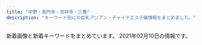 ```yaml
---
title: "中野・高円寺・吉祥寺・三鷹"
description: "キーワード別にの巨乳アジアン・チャイナエステ嬢情報をまとめました。"
---
```


新着画像と新着キーワードをまとめています。
2021年02月10日の情報です。

<DmmAffiliateIns />
<KeywordTable
  shops={
    [
    {
        "url": "https://nakano-mensesthe.com/",
        "img_links": [
            "https://nakano-mensesthe.com/room/3.jpg",
            "https://nakano-mensesthe.com/menu/gallery.png",
            "https://nakano-mensesthe.com/room/8.jpg",
            "https://nakano-mensesthe.com/staff/nana-s1.jpg",
            "https://nakano-mensesthe.com/room/2.jpg",
            "https://nakano-mensesthe.com/staff/eri-l1.jpg",
            "https://nakano-mensesthe.com/images/main1.jpg",
            "https://nakano-mensesthe.com/images/clear.png",
            "https://nakano-mensesthe.com/staff/aki-l1.jpg",
            "https://nakano-mensesthe.com/2019/08/31/1.jpg",
            "https://nakano-mensesthe.com/2020/12/21/eri.jpg",
            "https://nakano-mensesthe.com/menu/blog.png",
            "https://nakano-mensesthe.com/menu/friend.png",
            "https://nakano-mensesthe.com/room/esthe1.jpg",
            "https://nakano-mensesthe.com/icon/line.png",
            "https://nakano-mensesthe.com/images/footer-r.png",
            "https://nakano-mensesthe.com/menu/home.png",
            "https://nakano-mensesthe.com/staff/yuri-l1.jpg",
            "https://nakano-mensesthe.com/menu/info.png",
            "https://nakano-mensesthe.com/images/main-sp.jpg",
            "https://nakano-mensesthe.com/room/1.jpg",
            "https://nakano-mensesthe.com/images/footer-l.png",
            "https://nakano-mensesthe.com/button/blog.png",
            "https://nakano-mensesthe.com/images/header3.png",
            "https://nakano-mensesthe.com/staff/aki-s1.jpg",
            "https://nakano-mensesthe.com/button/staff.png",
            "https://nakano-mensesthe.com/room/esthe3.jpg",
            "https://nakano-mensesthe.com/2019/10/05/tenpo.jpg",
            "https://nakano-mensesthe.com/staff/yuri-s1.jpg",
            "https://nakano-mensesthe.com/icon/yelp.png",
            "https://nakano-mensesthe.com/icon/twitter.png",
            "https://nakano-mensesthe.com/icon/facebook.png",
            "https://nakano-mensesthe.com/staff/eri-s1.jpg",
            "https://nakano-mensesthe.com/button/home.png",
            "https://nakano-mensesthe.com/link/mens-esthe.png",
            "https://nakano-mensesthe.com/room/esthe2.jpg",
            "https://nakano-mensesthe.com/staff/nana-l1.jpg",
            "https://nakano-mensesthe.com/room/7.jpg",
            "https://nakano-mensesthe.com/room/4.jpg"
        ],
        "name": "\u6574\u4f53\u697d",
        "station": "\u65b0\u4e2d\u91ce\u99c54\u756a\u51fa\u53e3",
        "keywords": {}
    },
    {
        "img_links": [
            "http://f-rlx.xyz/images/index_07.jpg",
            "http://f-rlx.xyz/images/index_13.jpg",
            "http://f-rlx.xyz/girl/03.jpg",
            "http://f-rlx.xyz/s/uploads/08.jpg",
            "http://f-rlx.xyz/images/index_26.jpg",
            "http://f-rlx.xyz/images/02.jpg",
            "http://f-rlx.xyz/images/upload/thumb/87360a30af268254.jpg",
            "http://f-rlx.xyz/images/index_06.jpg",
            "http://f-rlx.xyz/images/info_11.jpg",
            "http://f-rlx.xyz/images/index_19.jpg",
            "http://f-rlx.xyz/images/index_21.jpg",
            "http://f-rlx.xyz/images/index_09.jpg",
            "http://f-rlx.xyz/images/index_28.jpg",
            "http://f-rlx.xyz/s/images/okubokomachi.jpg",
            "http://f-rlx.xyz/images/upload/thumb/612c61f669752eb1.jpg",
            "http://f-rlx.xyz/images/index_20.jpg",
            "http://f-rlx.xyz/girl/06.jpg",
            "http://f-rlx.xyz/images/index_10.jpg",
            "http://f-rlx.xyz/images/rec_11.jpg",
            "http://f-rlx.xyz/s/images/t3.jpg",
            "http://f-rlx.xyz/images/01.jpg",
            "http://f-rlx.xyz/s/image/nav_manga.png",
            "http://f-rlx.xyz/s/images/slider/prev.png",
            "http://f-rlx.xyz/images/index_05.jpg",
            "http://f-rlx.xyz/images/staff_11.jpg",
            "http://f-rlx.xyz/images/index_02.jpg",
            "http://f-rlx.xyz/images/upload/thumb/ce903c0949e659f6.jpg",
            "http://f-rlx.xyz/s/images/service_01.png",
            "http://f-rlx.xyz/images/index_16.jpg",
            "http://f-rlx.xyz/s/uploads/02.jpg",
            "http://f-rlx.xyz/images/upload/thumb/b40c9bdbc5a67fd9.jpg",
            "http://f-rlx.xyz/images/index_24.jpg",
            "http://f-rlx.xyz/girl/02.jpg",
            "http://f-rlx.xyz/images/rec.jpg",
            "http://f-rlx.xyz/images/upload/thumb/0365bf78f9f1e225.jpg",
            "http://f-rlx.xyz/images/upload/thumb/02f5c6f80e764efa.jpg",
            "http://f-rlx.xyz/s/image/nav_hotel.png",
            "http://f-rlx.xyz/images/upload/thumb/12c7dee67ce9a3ec.jpg",
            "http://f-rlx.xyz/images/index_23.jpg",
            "http://f-rlx.xyz/images/upload/thumb/939a60785cc7a167.jpg",
            "http://f-rlx.xyz/s/image/nav_topics.png",
            "http://f-rlx.xyz/s/images/t4.jpg",
            "http://f-rlx.xyz/images/index_12.jpg",
            "http://f-rlx.xyz/images/upload/thumb/2efa8499992b3a9c.jpg",
            "http://f-rlx.xyz/images/upload/thumb/ca7495be19fbf15b.jpg",
            "http://f-rlx.xyz/images/upload/thumb/740e5dec2ca54806.jpg",
            "http://f-rlx.xyz/images/upload/thumb/f4775f16c6fc9aa2.jpg",
            "http://f-rlx.xyz/images/index_01.jpg",
            "http://f-rlx.xyz/images/index_15.jpg",
            "http://f-rlx.xyz/images/index_27.jpg",
            "http://f-rlx.xyz/s/images/kanban.jpg",
            "http://f-rlx.xyz/s/image/nav_top.png",
            "http://f-rlx.xyz/images/index_29.jpg",
            "http://f-rlx.xyz/s/images/slider/1.jpg",
            "http://f-rlx.xyz/s/images/service_03.png",
            "http://f-rlx.xyz/s/images/pc.png",
            "http://f-rlx.xyz/images/upload/thumb/b5b618087f90a9f8.jpg",
            "http://f-rlx.xyz/s/uploads/06.jpg",
            "http://f-rlx.xyz/s/images/slider/3.jpg",
            "http://f-rlx.xyz/s/images/t2.jpg",
            "http://f-rlx.xyz/images/index_03.jpg",
            "http://f-rlx.xyz/girl/04.jpg",
            "http://f-rlx.xyz/images/index_17.jpg",
            "http://f-rlx.xyz/s/images/top_2.jpg",
            "http://f-rlx.xyz/s/image/nav_sys.png",
            "http://f-rlx.xyz/images/index_08.jpg",
            "http://f-rlx.xyz/s/images/tel.png",
            "http://f-rlx.xyz/s/images/t1.jpg",
            "http://f-rlx.xyz/s/image/nav_cast.png",
            "http://f-rlx.xyz/images/upload/thumb/90170edff42fc458.jpg",
            "http://f-rlx.xyz/images/03.jpg",
            "http://f-rlx.xyz/images/info.jpg",
            "http://f-rlx.xyz/s/images/slider/next.png",
            "http://f-rlx.xyz/s/images/iphone.png",
            "http://f-rlx.xyz/images/index_04.jpg"
        ],
        "name": "\u3082\u307f\u30fc\u3086",
        "url": "http://f-rlx.xyz/",
        "station": "JR\u9ad8\u5186\u5bfa\u99c5\u5357\u53e3",
        "keywords": {
            "C": 5,
            "87": 5,
            "D": 5,
            "86": 5
        }
    },
    {
        "keywords": {
            "D": 48,
            "87": 36,
            "86": 24,
            "C": 12
        },
        "name": "kokoro",
        "url": "http://kokoro.tyo.cm/",
        "img_links": [
            "http://kokoro.tyo.cm/images/room5.jpg",
            "http://kokoro.tyo.cm/images/room7.jpg",
            "http://kokoro.tyo.cm/images/s3.png",
            "http://kokoro.tyo.cm/images/s2.png",
            "http://kokoro.tyo.cm/images/top.png",
            "http://kokoro.tyo.cm/images/room4.jpg",
            "http://kokoro.tyo.cm/images/room2.jpg",
            "http://kokoro.tyo.cm/photos/sites/51/2020/05/202005280252106.jpg",
            "http://kokoro.tyo.cm/photos/sites/51/2020/05/2020052802515180.jpg",
            "http://kokoro.tyo.cm/images/staff_line.png",
            "http://kokoro.tyo.cm/images/s_staff.png",
            "http://kokoro.tyo.cm/photos/sites/51/2020/09/2020091807042947.jpg",
            "http://kokoro.tyo.cm/images/room8.jpg",
            "http://kokoro.tyo.cm/photos/sites/51/2020/05/2020052802522685.jpg",
            "http://kokoro.tyo.cm/images/room3.jpg",
            "http://kokoro.tyo.cm/images/room10.jpg",
            "http://kokoro.tyo.cm/images/room1.jpg",
            "http://kokoro.tyo.cm/images/room6.jpg",
            "http://kokoro.tyo.cm/images/s1.png",
            "http://kokoro.tyo.cm/images/room9.jpg",
            "http://kokoro.tyo.cm/images/s_link.png",
            "http://kokoro.tyo.cm/photos/sites/51/2020/07/2020072006112316.jpg",
            "http://kokoro.tyo.cm/images/end.png"
        ],
        "station": "JR\u837b\u7aaa\u99c5\u5357\u53e3"
    },
    {
        "keywords": {},
        "station": "JR\u963f\u4f50\u30f6\u8c37\u99c5\u5357\u53e3",
        "name": "Aroma Flower\uff5e\u30a2\u30ed\u30de\u30d5\u30e9\u30ef\u30fc\uff5e",
        "img_links": [],
        "url": "https://aro-flower.com/"
    },
    {
        "img_links": [
            "http://spa-only-one.jpn.mn/photos/sites/15/2018/05/2018052706495271.jpg",
            "http://spa-only-one.jpn.mn/images/s5.jpg",
            "http://spa-only-one.jpn.mn/images/top.png",
            "http://spa-only-one.jpn.mn/images/s4.jpg",
            "http://spa-only-one.jpn.mn/images/news.jpg",
            "http://spa-only-one.jpn.mn/photos/sites/15/2020/06/2020062320024668.jpg",
            "http://spa-only-one.jpn.mn/photos/sites/15/2018/05/2018052706482112.jpg",
            "http://spa-only-one.jpn.mn/photos/sites/15/2018/05/2018052706473315.jpg",
            "http://spa-only-one.jpn.mn/photos/sites/15/2018/05/2018052706514671.jpg",
            "http://spa-only-one.jpn.mn/photos/sites/15/2018/05/2018052706491571.jpg",
            "http://spa-only-one.jpn.mn/photos/sites/15/2018/02/2018020401442712-e1519260883926.jpg",
            "http://spa-only-one.jpn.mn/photos/sites/15/2017/11/2017111706403963.jpg",
            "http://spa-only-one.jpn.mn/images/s_staff.png",
            "http://spa-only-one.jpn.mn/images/mobile.jpg",
            "http://spa-only-one.jpn.mn/images/girl-z1.jpg",
            "http://spa-only-one.jpn.mn/images/s_link.png",
            "http://spa-only-one.jpn.mn/images/pick.jpg",
            "http://spa-only-one.jpn.mn/photos/sites/15/2018/05/2018050703260387.jpg",
            "http://spa-only-one.jpn.mn/images/girl-z2.jpg",
            "http://spa-only-one.jpn.mn/images/s6.jpg",
            "http://spa-only-one.jpn.mn/photos/sites/15/2018/09/201809070336043.jpg",
            "http://spa-only-one.jpn.mn/photos/sites/15/2018/05/2018052706463940.jpg",
            "http://spa-only-one.jpn.mn/images/s2.jpg"
        ],
        "keywords": {
            "86": 3,
            "C": 18,
            "84": 1,
            "D": 4,
            "85": 1,
            "87": 1
        },
        "url": "http://spa-only-one.jpn.mn/",
        "name": "SPA ONLY ONE",
        "station": "JR\u837b\u7aaa\u99c5\u5317\u53e3"
    },
    {
        "url": "http://twocats.jps.mn/",
        "img_links": [
            "http://twocats.jps.mn/images/r2.jpg",
            "http://twocats.jps.mn/images/top.jpg",
            "http://twocats.jps.mn/photos/sites/81/2020/12/2020121315002829.jpg",
            "http://twocats.jps.mn/photos/sites/81/2019/09/2019091307472149.jpg",
            "http://twocats.jps.mn/images/room4.jpg",
            "http://twocats.jps.mn/photos/sites/81/2020/12/2020121511174535.jpg",
            "http://twocats.jps.mn/photos/sites/81/2021/01/2021012615230338.jpg",
            "http://twocats.jps.mn/photos/sites/81/2021/01/2021012615230911.jpg",
            "http://twocats.jps.mn/images/r1.jpg",
            "http://cdn.dino-es.com/images/allpics/KL0e457a8ec2263a8f8aa6dd622d438b77/f387a5f5d8c2815a0ce1021fc0b588a4.jpg",
            "http://twocats.jps.mn/photos/sites/81/2020/02/2020020402051532.jpg",
            "http://twocats.jps.mn/photos/sites/81/2020/11/2020111618465441.jpg",
            "http://twocats.jps.mn/images/end.png",
            "http://twocats.jps.mn/images/room1.jpg",
            "http://twocats.jps.mn/photos/sites/81/2021/01/2021012411352834.jpg",
            "http://twocats.jps.mn/images/r3.jpg",
            "http://twocats.jps.mn/images/s_news.jpg",
            "http://twocats.jps.mn/photos/sites/81/2019/09/2019091307471566.jpg",
            "http://cdn.dino-es.com/images/logo/150x40DinoEs.png",
            "http://twocats.jps.mn/images/mobile.jpg",
            "http://cdn.dino-es.com/images/line.jpg",
            "http://twocats.jps.mn/photos/sites/81/2019/09/2019092806151280.jpg",
            "http://twocats.jps.mn/images/room2.jpg",
            "http://twocats.jps.mn/images/room3.jpg",
            "http://twocats.jps.mn/photos/sites/81/2020/12/2020121315002856.jpg",
            "http://twocats.jps.mn/images/room6.jpg",
            "http://twocats.jps.mn/photos/sites/81/2019/12/2019122202104933.jpg",
            "http://twocats.jps.mn/images/r4.jpg",
            "http://twocats.jps.mn/photos/sites/81/2019/12/2019122202104857.jpg",
            "http://twocats.jps.mn/images/room5.jpg"
        ],
        "keywords": {
            "86": 36,
            "F": 12,
            "88": 24,
            "E": 48,
            "C": 17,
            "91": 12,
            "87": 24,
            "89": 12,
            "D": 48
        },
        "station": "JR\u963f\u4f50\u30f6\u8c37\u99c5\u5357\u53e3",
        "name": "\u4e21\u53ea\u732b\u30fb\u30ea\u30e3\u30f3\u30c1\u30fc\u30e2\u30fc"
    },
    {
        "url": "http://cutiehoney.estx.net/",
        "station": "\u897f\u837b\u7aaa\u99c5\u5317\u53e3",
        "img_links": [
            "http://cutiehoney.estx.net/images/index_04.jpg",
            "http://cutiehoney.estx.net/images/index_02.jpg",
            "http://cutiehoney.estx.net/staff/1/1.jpg",
            "http://cutiehoney.estx.net/images/index_05.jpg",
            "http://cutiehoney.estx.net/images/new_08.jpg",
            "http://cutiehoney.estx.net/images/s1.jpg",
            "http://cutiehoney.estx.net/images/s2.jpg",
            "http://cutiehoney.estx.net/images/s3.jpg",
            "http://cutiehoney.estx.net/staff/2/1.jpg",
            "http://cutiehoney.estx.net/images/index_10.jpg",
            "http://cutiehoney.estx.net/images/index_07.jpg",
            "http://cutiehoney.estx.net/images/staff_08.jpg",
            "http://cutiehoney.estx.net/images/staff_06.jpg",
            "http://cutiehoney.estx.net/images/index_11.jpg",
            "http://cutiehoney.estx.net/images/new_10.jpg",
            "http://cutiehoney.estx.net/staff/3/1.jpg"
        ],
        "keywords": {},
        "name": "Cutie Honey \uff5e\u30ad\u30e5\u30fc\u30c6\u30a3\u30fc\u30cf\u30cb\u30fc\uff5e"
    },
    {
        "url": "http://fureai-massage.info/",
        "station": "JR\u4e2d\u91ce\u99c5\u5317\u53e3",
        "name": "\u3075\u308c\u3042\u3044",
        "keywords": {
            "C": 9,
            "D": 6,
            "85": 6,
            "86": 2,
            "84": 2,
            "E": 2
        },
        "img_links": [
            "http://fureai-massage.info/i/img/r3.jpg",
            "http://fureai-massage.info/i/img/st28.jpg",
            "http://fureai-massage.info/i/img/st2.jpg",
            "http://fureai-massage.info/i/img/acc4.jpg",
            "http://fureai-massage.info/img/fla.jpg",
            "http://fureai-massage.info/i/img/acc3.jpg",
            "http://fureai-massage.info/i/img/st4.jpg",
            "http://fureai-massage.info/img/acc2.jpg",
            "http://fureai-massage.info/img/st7.jpg",
            "http://fureai-massage.info/i/img/r4.jpg",
            "http://fureai-massage.info/img/acc4.jpg",
            "http://fureai-massage.info/i/img/acc1.jpg",
            "http://fureai-massage.info/i/img/r2.jpg",
            "http://fureai-massage.info/img/st4.jpg",
            "http://fureai-massage.info/i/img/st7.jpg",
            "http://fureai-massage.info/i/img/acc2.jpg",
            "http://fureai-massage.info/i/img/r1.jpg",
            "http://fureai-massage.info/img/st6.jpg",
            "http://fureai-massage.info/img/st2.jpg",
            "http://fureai-massage.info/img/botton.jpg",
            "http://fureai-massage.info/i/img/st6.jpg",
            "http://fureai-massage.info/img/mo.png",
            "http://fureai-massage.info/img/st28.jpg",
            "http://fureai-massage.info/img/acc3.jpg",
            "http://fureai-massage.info/img/acc1.jpg"
        ]
    },
    {
        "name": "\u30d4\u30e5\u30a2\u30cf\u30fc\u30c8",
        "url": "http://e-mira.net/",
        "img_links": [
            "http://e-mira.net/_src/25639971/navi_12.png",
            "http://e-mira.net/_src/18381272/sign.png",
            "http://e-mira.net/_src/18381740/wechatimg16.jpg",
            "http://e-mira.net/_src/18381108/navi_13.png",
            "http://e-mira.net/_src/18381365/navi_10.png",
            "http://e-mira.net/_src/18381280/navi_12.png",
            "http://e-mira.net/_src/18381662/footer_07.png",
            "http://e-mira.net/_src/18381089/footer_02.png",
            "http://e-mira.net/_src/18381417/footer_07.png",
            "http://e-mira.net/_src/18381113/navi_10.png",
            "http://e-mira.net/_src/18381415/footer_05.png",
            "http://e-mira.net/_src/19217833/navi_14.png",
            "http://e-mira.net/_src/18381363/navi_15.png",
            "http://e-mira.net/_src/18381573/navi_15.png",
            "http://e-mira.net/_src/18381194/navi_11.png",
            "http://e-mira.net/_src/18381788/wechatimg329.jpg",
            "http://e-mira.net/_src/18381393/navi_12.png",
            "http://e-mira.net/_src/18381639/navi_13.png",
            "http://e-mira.net/_src/18381657/footer_02.png",
            "http://e-mira.net/_src/18381140/footer_07.png",
            "http://e-mira.net/_src/18381151/navi_12.png",
            "http://e-mira.net/_src/18381197/navi_13.png",
            "http://e-mira.net/_src/18381281/navi_12.png",
            "http://e-mira.net/_src/18381117/line2.png",
            "http://e-mira.net/_src/18381066/navi_12.png",
            "http://e-mira.net/_src/18381231/sign.png",
            "http://e-mira.net/_src/18381708/qr.png",
            "http://e-mira.net/_src/18381454/sign.png",
            "http://e-mira.net/_src/18381711/img20190616221341454274.jpg",
            "http://e-mira.net/_src/18381308/footer_03.png",
            "http://e-mira.net/_src/18381489/sign.png",
            "http://e-mira.net/_src/18381278/navi_11.png",
            "http://e-mira.net/_src/18381648/wechatimg329.jpg",
            "http://e-mira.net/_src/18381694/footer_04.png",
            "http://e-mira.net/_src/18381721/ac2.png",
            "http://e-mira.net/_src/18381658/footer_03.png",
            "http://e-mira.net/_src/18381434/navi_15.png",
            "http://e-mira.net/_src/18381320/navi_11.png",
            "http://e-mira.net/_src/18381246/navi_15.png",
            "http://e-mira.net/_src/18381611/navi_10.png",
            "http://e-mira.net/_src/18381288/navi_10.png",
            "http://e-mira.net/_src/18381378/footer_03.png",
            "http://e-mira.net/_src/18381462/navi_12.png",
            "http://e-mira.net/_src/25639975/navi_14.png",
            "http://e-mira.net/_src/18381447/footer_02.png",
            "http://e-mira.net/_src/18381635/navi_11.png",
            "http://e-mira.net/_src/18381466/navi_14.png",
            "http://e-mira.net/_src/19217839/navi_11.png",
            "http://e-mira.net/_src/18381071/navi_15.png",
            "http://e-mira.net/_src/18381431/navi_14.png",
            "http://e-mira.net/_src/18381479/sign.png",
            "http://e-mira.net/_src/44386538/wechatimg70_20200612110516119.jpg",
            "http://e-mira.net/_src/18381414/footer_04.png",
            "http://e-mira.net/_src/18381379/footer_04.png",
            "http://e-mira.net/_src/18381460/navi_11.png",
            "http://e-mira.net/_src/18381566/navi_11.png",
            "http://e-mira.net/_src/18381605/navi_13.png",
            "http://e-mira.net/_src/50913437/wechatimg412.jpg",
            "http://e-mira.net/_src/18381310/footer_05.png",
            "http://e-mira.net/_src/19217857/footer_02.png",
            "http://e-mira.net/_src/18381361/navi_14.png",
            "http://e-mira.net/_src/18381469/navi_15.png",
            "http://e-mira.net/_src/18381625/footer_05.png",
            "http://e-mira.net/_src/18381064/navi_11.png",
            "http://e-mira.net/_src/18381661/footer_06.png",
            "http://e-mira.net/_src/19217842/wechatimg98.jpg",
            "http://e-mira.net/_src/18381679/navi_15.png",
            "http://e-mira.net/_src/18381578/wechatimg108.jpg",
            "http://e-mira.net/_src/18381381/footer_06.png",
            "http://e-mira.net/_src/18381149/navi_11.png",
            "http://e-mira.net/_src/25639974/navi_14.png",
            "http://e-mira.net/_src/18381339/sign.png",
            "http://e-mira.net/_src/18381200/navi_14.png",
            "http://e-mira.net/_src/18381248/navi_10.png",
            "http://e-mira.net/_src/18381349/sign.png",
            "http://e-mira.net/_src/18381245/navi_15.png",
            "http://e-mira.net/_src/18381119/line2.png",
            "http://e-mira.net/_src/18381602/navi_12.png",
            "http://e-mira.net/_src/18381177/sign.png",
            "http://e-mira.net/_src/32345527/smartselect_20190726-192136_wechat.jpg",
            "http://e-mira.net/_src/18381153/navi_13.png",
            "http://e-mira.net/_src/18381659/footer_04.png",
            "http://e-mira.net/_src/18381107/navi_13.png",
            "http://e-mira.net/_src/18381227/footer_05.png",
            "http://e-mira.net/_src/18381583/sign.png",
            "http://e-mira.net/_src/18381323/navi_12.png",
            "http://e-mira.net/_src/25639981/wechatimg156_20201124112344134.jpg",
            "http://e-mira.net/_src/18381181/footer_03.png",
            "http://e-mira.net/_src/18381202/navi_15.png",
            "http://e-mira.net/_src/18381070/navi_14.png",
            "http://e-mira.net/_src/18381412/footer_02.png",
            "http://e-mira.net/_src/18381570/navi_13.png",
            "http://e-mira.net/_src/18381266/footer_03.png",
            "http://e-mira.net/_src/18381403/wechatimg50.jpg",
            "http://e-mira.net/_src/18381449/footer_04.png",
            "http://e-mira.net/_src/18381568/navi_12.png",
            "http://e-mira.net/_src/18381382/footer_07.png",
            "http://e-mira.net/_src/18381338/sign.png",
            "http://e-mira.net/_src/25639979/navi_10.png",
            "http://e-mira.net/_src/50327153/wechatimg156_20201124112344134.jpg",
            "http://e-mira.net/_src/18381392/navi_12.png",
            "http://e-mira.net/_src/25639968/navi_11.png",
            "http://e-mira.net/_src/18381237/navi_11.png",
            "http://e-mira.net/_src/18381209/line2.png",
            "http://e-mira.net/_src/18381636/navi_11.png",
            "http://e-mira.net/_src/18381643/navi_15.png",
            "http://e-mira.net/_src/18381373/sign.png",
            "http://e-mira.net/_src/18381329/navi_15.png",
            "http://e-mira.net/_src/19217852/footer_07.png",
            "http://e-mira.net/_src/18381086/2ngh288160_5j9_anv8160kns5d6024f.jpg",
            "http://e-mira.net/_src/18381681/navi_10.png",
            "http://e-mira.net/_src/18381243/navi_14.png",
            "http://e-mira.net/_src/25639995/footer_06.png",
            "http://e-mira.net/_src/18381307/footer_02.png",
            "http://e-mira.net/_src/18381347/footer_07.png",
            "http://e-mira.net/_src/19217838/navi_12.png",
            "http://e-mira.net/_src/18381325/navi_13.png",
            "http://e-mira.net/_src/18381613/wechatimg705.jpg",
            "http://e-mira.net/_src/18381654/sign.png",
            "http://e-mira.net/_src/19217856/footer_03.png",
            "http://e-mira.net/_src/18381567/navi_12.png",
            "http://e-mira.net/_src/44478270/wechatimg152.jpg",
            "http://e-mira.net/_src/19217814/wechatimg230.jpg",
            "http://e-mira.net/_src/21452462/wechatimg98.jpg",
            "http://e-mira.net/_src/18381678/navi_15.png",
            "http://e-mira.net/_src/18381473/screenshot_smartselect_2018-03-16-12-15-07.jpg",
            "http://e-mira.net/_src/25639970/navi_12.png",
            "http://e-mira.net/_src/25639996/footer_07.png",
            "http://e-mira.net/_src/18381109/navi_14.png",
            "http://e-mira.net/_src/18381461/navi_11.png",
            "http://e-mira.net/_src/18381182/footer_04.png",
            "http://e-mira.net/_src/18381689/sign.png",
            "http://e-mira.net/_src/19217849/sign.png",
            "http://e-mira.net/_src/18381359/navi_13.png",
            "http://e-mira.net/_src/18381427/navi_12.png",
            "http://e-mira.net/_src/18381203/navi_10.png",
            "http://e-mira.net/_src/18381377/footer_02.png",
            "http://e-mira.net/_src/18381575/navi_10.png",
            "http://e-mira.net/_src/18381644/navi_15.png",
            "http://e-mira.net/_src/18381262/sign.png",
            "http://e-mira.net/_src/18381693/footer_03.png",
            "http://e-mira.net/_src/18381390/navi_11.png",
            "http://e-mira.net/_src/18381162/line2.png",
            "http://e-mira.net/_src/18381321/navi_11.png",
            "http://e-mira.net/_src/18381103/navi_11.png",
            "http://e-mira.net/_src/18381221/sign.png",
            "http://e-mira.net/_src/18381435/navi_10.png",
            "http://e-mira.net/_src/18381157/navi_15.png",
            "http://e-mira.net/_src/25639994/footer_05.png",
            "http://e-mira.net/_src/18381311/footer_06.png",
            "http://e-mira.net/_src/18381374/sign.png",
            "http://e-mira.net/_src/19217837/navi_12.png",
            "http://e-mira.net/_src/18381238/navi_11.png",
            "http://e-mira.net/_src/18381671/navi_11.png",
            "http://e-mira.net/_src/18381638/navi_12.png",
            "http://e-mira.net/_src/18381327/navi_14.png",
            "http://e-mira.net/_src/18381627/footer_07.png",
            "http://e-mira.net/_src/31433038/wechatimg98.jpg",
            "http://e-mira.net/_src/18381241/navi_13.png",
            "http://e-mira.net/_src/18381112/navi_15.png",
            "http://e-mira.net/_src/25639992/footer_03.png",
            "http://e-mira.net/_src/19217835/navi_13.png",
            "http://e-mira.net/_src/18381284/navi_14.png",
            "http://e-mira.net/_src/18381207/line2.png",
            "http://e-mira.net/_src/18381106/navi_12.png",
            "http://e-mira.net/_src/18381430/navi_13.png",
            "http://e-mira.net/_src/25639972/navi_13.png",
            "http://e-mira.net/_src/18381096/sign.png",
            "http://e-mira.net/_src/18381283/navi_13.png",
            "http://e-mira.net/_src/18381626/footer_06.png",
            "http://e-mira.net/_src/23056975/unnamed_%281%29.jpg",
            "http://e-mira.net/_src/18381584/sign.png",
            "http://e-mira.net/_src/18381110/navi_14.png",
            "http://e-mira.net/_src/18381331/navi_10.png",
            "http://e-mira.net/_src/18381670/navi_11.png",
            "http://e-mira.net/_src/18381452/footer_07.png",
            "http://e-mira.net/_src/18381285/navi_14.png",
            "http://e-mira.net/_src/18381409/sign.png",
            "http://e-mira.net/_src/25639969/navi_11.png",
            "http://e-mira.net/_src/18381468/navi_15.png",
            "http://e-mira.net/_src/18381623/footer_03.png",
            "http://e-mira.net/_src/44386546/smartselect_20190726-192136_wechat.jpg",
            "http://e-mira.net/_src/18381576/navi_10.png",
            "http://e-mira.net/_src/19217832/navi_15.png",
            "http://e-mira.net/_src/18381368/smartselect_20190726-192136_wechat.jpg",
            "http://e-mira.net/_src/18381183/footer_05.png",
            "http://e-mira.net/_src/18381590/footer_05.png",
            "http://e-mira.net/_src/18381360/navi_13.png",
            "http://e-mira.net/_src/18381240/navi_12.png",
            "http://e-mira.net/_src/18381688/sign.png",
            "http://e-mira.net/_src/18381391/navi_11.png",
            "http://e-mira.net/_src/18381416/footer_06.png",
            "http://e-mira.net/_src/18381673/navi_12.png",
            "http://e-mira.net/_src/18381607/navi_14.png",
            "http://e-mira.net/_src/18381250/line2.png",
            "http://e-mira.net/_src/18381398/navi_15.png",
            "http://e-mira.net/_src/25639993/footer_04.png",
            "http://e-mira.net/_src/18381438/wechatimg152.jpg",
            "http://e-mira.net/_src/18381486/footer_06.png",
            "http://e-mira.net/_src/18381451/footer_06.png",
            "http://e-mira.net/_src/18381330/navi_10.png",
            "http://e-mira.net/_src/18381653/sign.png",
            "http://e-mira.net/_src/18381719/ac1.png",
            "http://e-mira.net/_src/25639986/profile_05.png",
            "http://e-mira.net/_src/18381574/navi_15.png",
            "http://e-mira.net/_src/18381463/navi_12.png",
            "http://e-mira.net/_src/19217855/footer_04.png",
            "http://e-mira.net/_src/18381139/footer_06.png",
            "http://e-mira.net/_src/18381603/navi_12.png",
            "http://e-mira.net/_src/18381344/footer_04.png",
            "http://e-mira.net/_src/18381187/sign.png",
            "http://e-mira.net/_src/18381680/navi_10.png",
            "http://e-mira.net/_src/18381467/navi_14.png",
            "http://e-mira.net/_src/18381067/navi_13.png",
            "http://e-mira.net/_src/19217840/navi_11.png",
            "http://e-mira.net/_src/18381617/profile_05.png",
            "http://e-mira.net/_src/18381229/footer_07.png",
            "http://e-mira.net/_src/18381645/navi_10.png",
            "http://e-mira.net/_src/19217859/sign.png",
            "http://e-mira.net/_src/18381450/footer_05.png",
            "http://e-mira.net/_src/18381225/footer_03.png",
            "http://e-mira.net/_src/18381443/sign.png",
            "http://e-mira.net/_src/18381342/footer_02.png",
            "http://e-mira.net/_src/18381309/footer_04.png",
            "http://e-mira.net/_src/18381465/navi_13.png",
            "http://e-mira.net/_src/18381358/navi_12.png",
            "http://e-mira.net/_src/39651631/wechatimg50.jpg",
            "http://e-mira.net/_src/18381432/navi_14.png",
            "http://e-mira.net/_src/18381135/footer_02.png",
            "http://e-mira.net/_src/18381357/navi_12.png",
            "http://e-mira.net/_src/18381622/footer_02.png",
            "http://e-mira.net/_src/44386550/wechatimg50.jpg",
            "http://e-mira.net/_src/18381355/navi_11.png",
            "http://e-mira.net/_src/18381407/profile_05.png",
            "http://e-mira.net/_src/18381142/sign.png",
            "http://e-mira.net/_src/18381090/footer_03.png",
            "http://e-mira.net/_src/19217829/navi_10.png",
            "http://e-mira.net/_src/18381384/sign.png",
            "http://e-mira.net/_src/18381196/navi_12.png",
            "http://e-mira.net/_src/18381292/line2.png",
            "http://e-mira.net/_src/21452882/wechatimg108.jpg",
            "http://e-mira.net/_src/18381600/navi_11.png",
            "http://e-mira.net/_src/18381247/navi_10.png",
            "http://e-mira.net/_src/18381201/navi_15.png",
            "http://e-mira.net/_src/18381640/navi_13.png",
            "http://e-mira.net/_src/18381619/sign.png",
            "http://e-mira.net/_src/18381073/navi_10.png",
            "http://e-mira.net/_src/18381664/sign.png",
            "http://e-mira.net/_src/19217830/navi_10.png",
            "http://e-mira.net/_src/18381646/navi_10.png",
            "http://e-mira.net/_src/18381269/footer_06.png",
            "http://e-mira.net/_src/18381444/sign.png",
            "http://e-mira.net/_src/18381068/navi_13.png",
            "http://e-mira.net/_src/21452507/wechatimg232.jpg",
            "http://e-mira.net/_src/18381706/backback_03.png",
            "http://e-mira.net/_src/21452460/wechatimg232.jpg",
            "http://e-mira.net/_src/18381642/navi_14.png",
            "http://e-mira.net/_src/18381425/navi_11.png",
            "http://e-mira.net/_src/18381725/ac4.png",
            "http://e-mira.net/_src/18381591/footer_06.png",
            "http://e-mira.net/_src/18381604/navi_13.png",
            "http://e-mira.net/_src/19217848/sign.png",
            "http://e-mira.net/_src/18381328/navi_15.png",
            "http://e-mira.net/_src/18381419/sign.png",
            "http://e-mira.net/_src/18381397/navi_14.png",
            "http://e-mira.net/_src/18381408/sign.png",
            "http://e-mira.net/_src/18381193/navi_11.png",
            "http://e-mira.net/_src/18381158/navi_10.png",
            "http://e-mira.net/_src/23056970/unnamed_20180612172938653.jpg",
            "http://e-mira.net/_src/18381477/profile_05.png",
            "http://e-mira.net/_src/18381075/line.png",
            "http://e-mira.net/_src/18381069/navi_14.png",
            "http://e-mira.net/_src/18381155/navi_14.png",
            "http://e-mira.net/_src/18381487/footer_07.png",
            "http://e-mira.net/_src/18381270/footer_07.png",
            "http://e-mira.net/_src/18381428/navi_12.png",
            "http://e-mira.net/_src/18381265/footer_02.png",
            "http://e-mira.net/_src/18381114/navi_10.png",
            "http://e-mira.net/_src/18381286/navi_15.png",
            "http://e-mira.net/_src/25639991/footer_02.png",
            "http://e-mira.net/_src/44478269/wechatimg152.jpg",
            "http://e-mira.net/_src/18381589/footer_04.png",
            "http://e-mira.net/_src/18381692/footer_02.png",
            "http://e-mira.net/_src/18381204/navi_10.png",
            "http://e-mira.net/_src/18381091/footer_04.png",
            "http://e-mira.net/_src/18381610/navi_10.png",
            "http://e-mira.net/_src/18381482/footer_02.png",
            "http://e-mira.net/_src/18381687/profile_05.png",
            "http://e-mira.net/_src/18381413/footer_03.png",
            "http://e-mira.net/_src/18381346/footer_06.png",
            "http://e-mira.net/_src/18381652/profile_05.png",
            "http://e-mira.net/_src/18381150/navi_12.png",
            "http://e-mira.net/_src/18381156/navi_15.png",
            "http://e-mira.net/_src/18381394/navi_13.png",
            "http://e-mira.net/_src/18381660/footer_05.png",
            "http://e-mira.net/_src/18381356/navi_11.png",
            "http://e-mira.net/_src/18381093/footer_06.png",
            "http://e-mira.net/_src/18381471/navi_10.png",
            "http://e-mira.net/_src/18381314/sign.png",
            "http://e-mira.net/_src/18381582/profile_05.png",
            "http://e-mira.net/_src/18381697/footer_07.png",
            "http://e-mira.net/_src/18381078/notice.png",
            "http://e-mira.net/_src/25639987/sign.png",
            "http://e-mira.net/_src/18381426/navi_11.png",
            "http://e-mira.net/_src/18381470/navi_10.png",
            "http://e-mira.net/_src/18381132/sign.png",
            "http://e-mira.net/_src/18381063/navi_11.png",
            "http://e-mira.net/_src/18381601/navi_11.png",
            "http://e-mira.net/_src/18381624/footer_04.png",
            "http://e-mira.net/_src/50327149/wechatimg156_20201124112344134.jpg",
            "http://e-mira.net/_src/18381464/navi_13.png",
            "http://e-mira.net/_src/18381395/navi_13.png",
            "http://e-mira.net/_src/25639973/navi_13.png",
            "http://e-mira.net/_src/18381442/profile_05.png",
            "http://e-mira.net/_src/18381675/navi_13.png",
            "http://e-mira.net/_src/18381159/navi_10.png",
            "http://e-mira.net/_src/25639998/sign.png",
            "http://e-mira.net/_src/18381478/sign.png",
            "http://e-mira.net/_src/18381324/navi_13.png",
            "http://e-mira.net/_src/18381399/navi_15.png",
            "http://e-mira.net/_src/18381199/navi_14.png",
            "http://e-mira.net/_src/18381322/navi_12.png",
            "http://e-mira.net/_src/18381345/footer_05.png",
            "http://e-mira.net/_src/18381333/unnamed_20180612172938653.jpg",
            "http://e-mira.net/_src/18381343/footer_03.png",
            "http://e-mira.net/_src/18381242/navi_13.png",
            "http://e-mira.net/_src/18381401/navi_10.png",
            "http://e-mira.net/_src/18381094/footer_07.png",
            "http://e-mira.net/_src/19217831/navi_15.png",
            "http://e-mira.net/_src/18381618/sign.png",
            "http://e-mira.net/_src/18381699/sign.png",
            "http://e-mira.net/_src/18381224/footer_02.png",
            "http://e-mira.net/_src/18381105/navi_12.png",
            "http://e-mira.net/_src/18381077/line.png",
            "http://e-mira.net/_src/19217836/navi_13.png",
            "http://e-mira.net/_src/18381695/footer_05.png",
            "http://e-mira.net/_src/18381606/navi_14.png",
            "http://e-mira.net/_src/18381304/sign.png",
            "http://e-mira.net/_src/18381761/wechatimg329.jpg",
            "http://e-mira.net/_src/18381484/footer_04.png",
            "http://e-mira.net/_src/18381226/footer_04.png",
            "http://e-mira.net/_src/18381396/navi_14.png",
            "http://e-mira.net/_src/18381154/navi_14.png",
            "http://e-mira.net/_src/18381136/footer_03.png",
            "http://e-mira.net/_src/19217847/profile_05.png",
            "http://e-mira.net/_src/25639988/sign.png",
            "http://e-mira.net/_src/18381267/footer_04.png",
            "http://e-mira.net/_src/18381092/footer_05.png",
            "http://e-mira.net/_src/18381429/navi_13.png",
            "http://e-mira.net/_src/18381565/navi_11.png",
            "http://e-mira.net/_src/18381629/sign.png",
            "http://e-mira.net/_src/18381111/navi_15.png",
            "http://e-mira.net/_src/18381676/navi_14.png",
            "http://e-mira.net/_src/19217854/footer_05.png",
            "http://e-mira.net/_src/18381571/navi_14.png",
            "http://e-mira.net/_src/18381400/navi_10.png",
            "http://e-mira.net/_src/32450222/unnamed_20180612172938653.jpg",
            "http://e-mira.net/_src/18381572/navi_14.png",
            "http://e-mira.net/_src/18381683/wechatimg233.jpg",
            "http://e-mira.net/_src/18381364/navi_15.png",
            "http://e-mira.net/_src/18381337/profile_05.png",
            "http://e-mira.net/_src/18381485/footer_05.png",
            "http://e-mira.net/_src/18381483/footer_03.png",
            "http://e-mira.net/_src/18381587/footer_02.png",
            "http://e-mira.net/_src/18381594/sign.png",
            "http://e-mira.net/_src/18381637/navi_12.png",
            "http://e-mira.net/_src/25639978/navi_10.png",
            "http://e-mira.net/_src/20881472/screenshot_smartselect_2018-03-16-12-15-07.jpg",
            "http://e-mira.net/_src/19217834/navi_14.png",
            "http://e-mira.net/_src/18381362/navi_14.png",
            "http://e-mira.net/_src/18381433/navi_15.png",
            "http://e-mira.net/_src/18381228/footer_06.png",
            "http://e-mira.net/_src/18381289/navi_10.png",
            "http://e-mira.net/_src/18381436/navi_10.png",
            "http://e-mira.net/_src/18381268/footer_05.png",
            "http://e-mira.net/_src/18381380/footer_05.png",
            "http://e-mira.net/_src/18381723/ac3.png",
            "http://e-mira.net/_src/18381072/navi_15.png",
            "http://e-mira.net/_src/25639976/navi_15.png",
            "http://e-mira.net/_src/18381065/navi_12.png",
            "http://e-mira.net/_src/18381279/navi_11.png",
            "http://e-mira.net/_src/25639977/navi_15.png",
            "http://e-mira.net/_src/18381448/footer_03.png",
            "http://e-mira.net/_src/18381366/navi_10.png",
            "http://e-mira.net/_src/18381677/navi_14.png",
            "http://e-mira.net/_src/18381137/footer_04.png",
            "http://e-mira.net/_src/49954707/wechatimg150.jpg",
            "http://e-mira.net/_src/18381148/navi_11.png",
            "http://e-mira.net/_src/18381138/footer_05.png",
            "http://e-mira.net/_src/18381184/footer_06.png",
            "http://e-mira.net/_src/18381609/navi_15.png",
            "http://e-mira.net/_src/18381180/footer_02.png",
            "http://e-mira.net/_src/18381152/navi_13.png",
            "http://e-mira.net/_src/18381239/navi_12.png",
            "http://e-mira.net/_src/18381282/navi_13.png",
            "http://e-mira.net/_src/18381185/footer_07.png",
            "http://e-mira.net/_src/18381592/footer_07.png",
            "http://e-mira.net/_src/18381674/navi_13.png",
            "http://e-mira.net/_src/18381372/profile_05.png",
            "http://e-mira.net/_src/18381608/navi_15.png",
            "http://e-mira.net/_src/18381705/sign.png",
            "http://e-mira.net/_src/19217853/footer_06.png",
            "http://e-mira.net/_src/18381641/navi_14.png",
            "http://e-mira.net/_src/18381783/wechatimg232.jpg",
            "http://e-mira.net/_src/18381312/footer_07.png",
            "http://e-mira.net/_src/18381672/navi_12.png",
            "http://e-mira.net/_src/18381588/footer_03.png",
            "http://e-mira.net/_src/18381326/navi_14.png",
            "http://e-mira.net/_src/18381195/navi_12.png",
            "http://e-mira.net/_src/18381696/footer_06.png",
            "http://e-mira.net/_src/19173124/wechatimg705.jpg",
            "http://e-mira.net/_src/18381569/navi_13.png"
        ],
        "station": "JR\u9ad8\u5186\u5bfa\u99c5\u5317\u53e3",
        "keywords": {}
    },
    {
        "keywords": {
            "86": 12,
            "D": 34,
            "85": 12,
            "\u30bb\u30af\u30b7\u30fc": 1,
            "88": 4,
            "E": 2,
            "87": 8
        },
        "station": "JR\u837b\u7aaa\u99c5\u897f\u53e32",
        "name": "\u30b9\u30a4\u30fc\u30c8\u30cf\u30cb\u30fc",
        "img_links": [
            "http://sweet-honey.jpn.mn/images/room5.jpg",
            "http://sweet-honey.jpn.mn/photos/sites/68/2019/12/2019121009263013.jpg",
            "http://sweet-honey.jpn.mn/images/room2.png",
            "http://sweet-honey.jpn.mn/photos/sites/68/2020/12/2020120908160033.jpg",
            "http://sweet-honey.jpn.mn/photos/sites/68/2019/12/2019122903172723.jpg",
            "http://sweet-honey.jpn.mn/photos/sites/68/2020/10/2020102804385899.jpg",
            "http://sweet-honey.jpn.mn/photos/sites/68/2020/12/2020122608253883-e1608971203292.jpg",
            "http://sweet-honey.jpn.mn/photos/sites/68/2020/11/2020111901330367.jpg",
            "http://sweet-honey.jpn.mn/images/room4.jpg",
            "http://sweet-honey.jpn.mn/images/side_link01.png",
            "http://sweet-honey.jpn.mn/photos/sites/68/2019/12/2019121009263189.jpg",
            "http://sweet-honey.jpn.mn/photos/sites/68/2021/01/2021012611140172.jpg",
            "http://sweet-honey.jpn.mn/images/room4.png",
            "http://sweet-honey.jpn.mn/photos/sites/68/2021/01/2021012611141055.jpg",
            "http://sweet-honey.jpn.mn/photos/sites/68/2020/12/2020120908151915.jpg",
            "http://sweet-honey.jpn.mn/photos/sites/68/2020/12/2020121102071696.jpg",
            "http://sweet-honey.jpn.mn/images/room1.jpg",
            "http://sweet-honey.jpn.mn/images/mainimg02.png",
            "http://sweet-honey.jpn.mn/photos/sites/68/2021/01/2021012112500887.jpg",
            "http://sweet-honey.jpn.mn/photos/sites/68/2020/10/2020100307252790.jpg",
            "http://sweet-honey.jpn.mn/photos/sites/68/2019/12/2019121009263018.jpg",
            "http://sweet-honey.jpn.mn/images/side_link03.png",
            "http://sweet-honey.jpn.mn/images/side_link02.png",
            "http://sweet-honey.jpn.mn/images/mainimg01.png",
            "http://sweet-honey.jpn.mn/photos/sites/68/2020/09/2020092908051538.jpg",
            "http://sweet-honey.jpn.mn/images/ico01.png",
            "http://sweet-honey.jpn.mn/photos/sites/68/2020/06/2020060401530098.jpg",
            "http://sweet-honey.jpn.mn/images/room2.jpg",
            "http://sweet-honey.jpn.mn/photos/sites/68/2019/12/2019122903172745.jpg",
            "http://sweet-honey.jpn.mn/photos/sites/68/2020/12/2020122608221728.jpg",
            "http://sweet-honey.jpn.mn/photos/sites/68/2020/12/2020120106175599.jpg",
            "http://sweet-honey.jpn.mn/photos/sites/68/2020/06/2020060401504832.jpg",
            "http://sweet-honey.jpn.mn/photos/sites/68/2020/11/2020111901322238.jpg"
        ],
        "url": "http://sweet-honey.jpn.mn/"
    },
    {
        "url": "http://tiamo.est.cm/",
        "name": "TIAMO \u30c6\u30a3\u30a2\u30e2",
        "keywords": {
            "88": 150,
            "F": 10,
            "E": 444,
            "89": 50,
            "84": 20,
            "85": 60,
            "83": 20,
            "86": 190,
            "87": 220,
            "D": 224,
            "C": 40
        },
        "station": "JR\u837b\u7aaa\u99c5\u5357\u53e3",
        "img_links": [
            "http://tiamo.est.cm/photos/sites/16/2020/12/2020122816370660.jpg",
            "http://tiamo.est.cm/photos/sites/16/2019/04/201904210439188.jpg",
            "http://tiamo.est.cm/photos/sites/16/2019/03/2019030204165278.jpg",
            "http://tiamo.est.cm/photos/sites/16/2019/06/2019061308374125.jpg",
            "http://tiamo.est.cm/photos/sites/16/2018/12/2018121406553576.jpg",
            "http://tiamo.est.cm/photos/sites/16/2019/05/201905150606545.jpg",
            "http://tiamo.est.cm/photos/sites/16/2019/09/2019091305161637.jpg",
            "http://tiamo.est.cm/photos/sites/16/2020/07/2020073117233448.jpg",
            "http://tiamo.est.cm/photos/sites/16/2019/02/201902040136128.jpg",
            "http://tiamo.est.cm/photos/sites/16/2019/11/2019112916425386.jpg",
            "http://tiamo.est.cm/photos/sites/16/2019/02/201902250446067.jpg",
            "http://tiamo.est.cm/photos/sites/16/2021/01/2021010814011480.jpg",
            "http://tiamo.est.cm/photos/sites/16/2020/08/2020080919331991.jpg",
            "http://tiamo.est.cm/photos/sites/16/2019/12/2019121213010461.jpg",
            "http://tiamo.est.cm/photos/sites/16/2020/07/2020073117235621.jpg",
            "http://tiamo.est.cm/photos/sites/16/2019/06/2019060309274151.jpg",
            "http://tiamo.est.cm/images/s_news.jpg",
            "http://tiamo.est.cm/photos/sites/16/2019/05/2019051805223561.jpg",
            "http://tiamo.est.cm/photos/sites/16/2020/10/2020101916060069.jpg",
            "http://tiamo.est.cm/photos/sites/16/2019/04/2019041407533520.jpg",
            "http://tiamo.est.cm/photos/sites/16/2021/02/2021021010381282.jpg",
            "http://tiamo.est.cm/photos/sites/16/2019/04/2019042409430492.jpg",
            "http://tiamo.est.cm/photos/sites/16/2020/10/2020102816394236.jpg",
            "http://tiamo.est.cm/images/info.jpg",
            "http://tiamo.est.cm/photos/sites/16/2019/03/2019032704483312.jpg",
            "http://tiamo.est.cm/photos/sites/16/2019/09/2019092706034341.jpg",
            "http://tiamo.est.cm/photos/sites/16/2019/06/2019061308384319.jpg",
            "http://tiamo.est.cm/photos/sites/16/2020/12/2020122816370780.jpg",
            "http://tiamo.est.cm/photos/sites/16/2019/11/2019112916424434.jpg",
            "http://tiamo.est.cm/photos/sites/16/2018/12/2018121406553544.jpg",
            "http://tiamo.est.cm/photos/sites/16/2019/07/2019070304563152.jpg",
            "http://tiamo.est.cm/photos/sites/16/2019/10/2019100609583438.jpg",
            "http://tiamo.est.cm/photos/sites/16/2020/01/2020013116443838.jpg",
            "http://tiamo.est.cm/photos/sites/16/2020/09/2020091415400096.jpg",
            "http://tiamo.est.cm/photos/sites/16/2020/01/202001121439451.jpg",
            "http://tiamo.est.cm/photos/sites/16/2019/11/201911110221151.jpg",
            "http://tiamo.est.cm/photos/sites/16/2019/10/2019100609583456.jpg",
            "http://tiamo.est.cm/photos/sites/16/2019/02/2019022705551633.jpg",
            "http://tiamo.est.cm/photos/sites/16/2019/10/201910280859215.jpg",
            "http://tiamo.est.cm/photos/sites/16/2020/12/2020120816534353.jpg",
            "http://tiamo.est.cm/photos/sites/16/2019/04/2019040203465428.jpg",
            "http://tiamo.est.cm/photos/sites/16/2020/12/2020121115410975.jpg",
            "http://tiamo.est.cm/photos/sites/16/2019/05/2019051805223542.jpg",
            "http://tiamo.est.cm/photos/sites/16/2018/12/2018122309504169.jpg",
            "http://tiamo.est.cm/photos/sites/16/2019/06/2019061308373522.jpg",
            "http://tiamo.est.cm/photos/sites/16/2020/04/2020040719074887.jpg",
            "http://tiamo.est.cm/photos/sites/16/2019/04/2019042312131627.jpg",
            "http://tiamo.est.cm/photos/sites/16/2019/01/2019013010164217.jpg",
            "http://tiamo.est.cm/photos/sites/16/2019/04/2019040203470171.jpg",
            "http://tiamo.est.cm/photos/sites/16/2019/06/2019060106550475.jpg",
            "http://tiamo.est.cm/photos/sites/16/2019/05/2019051506070732.jpg",
            "http://tiamo.est.cm/photos/sites/16/2019/06/2019060309273668.jpg",
            "http://tiamo.est.cm/photos/sites/16/2021/01/2021010814005755.jpg",
            "http://tiamo.est.cm/photos/sites/16/2019/02/2019022504461224.jpg",
            "http://tiamo.est.cm/photos/sites/16/2020/01/2020010214484750.jpg",
            "http://tiamo.est.cm/images/room2.jpg",
            "http://tiamo.est.cm/photos/sites/16/2019/07/2019071807500551.jpg",
            "http://tiamo.est.cm/photos/sites/16/2020/01/2020012811063067.jpg",
            "http://tiamo.est.cm/photos/sites/16/2019/10/2019102808592746.jpg",
            "http://tiamo.est.cm/photos/sites/16/2020/12/202012151040125.jpg",
            "http://tiamo.est.cm/photos/sites/16/2020/02/2020020810372852.jpg",
            "http://tiamo.est.cm/photos/sites/16/2018/12/2018122309504119.jpg",
            "http://tiamo.est.cm/photos/sites/16/2019/02/2019022103515090.jpg",
            "http://tiamo.est.cm/photos/sites/16/2019/10/2019100509040927.jpg",
            "http://tiamo.est.cm/photos/sites/16/2020/12/2020121511394593.jpg",
            "http://tiamo.est.cm/photos/sites/16/2021/01/2021010814010579.jpg",
            "http://tiamo.est.cm/images/s_link.png",
            "http://tiamo.est.cm/photos/sites/16/2019/10/2019103105053059.jpg",
            "http://tiamo.est.cm/photos/sites/16/2019/07/201907030456388.jpg",
            "http://tiamo.est.cm/images/room3.jpg",
            "http://tiamo.est.cm/photos/sites/16/2020/04/2020040719075052.jpg",
            "http://tiamo.est.cm/photos/sites/16/2019/12/2019122413254665.jpg",
            "http://tiamo.est.cm/photos/sites/16/2020/02/2020021316180785.jpg",
            "http://tiamo.est.cm/photos/sites/16/2019/11/2019111618115535.jpg",
            "http://tiamo.est.cm/photos/sites/16/2020/02/2020022318144854.jpg",
            "http://tiamo.est.cm/photos/sites/16/2019/01/2019013109493388.jpg",
            "http://tiamo.est.cm/photos/sites/16/2021/01/202101201031192.jpg",
            "http://tiamo.est.cm/photos/sites/16/2019/02/201902150655387.jpg",
            "http://tiamo.est.cm/photos/sites/16/2020/01/2020010414482161.jpg",
            "http://tiamo.est.cm/photos/sites/16/2019/04/2019041207560431.jpg",
            "http://tiamo.est.cm/photos/sites/16/2019/07/2019071807511940.jpg",
            "http://tiamo.est.cm/photos/sites/16/2021/02/2021020518171776.jpg",
            "http://tiamo.est.cm/photos/sites/16/2019/01/2019010701210525.jpg",
            "http://tiamo.est.cm/photos/sites/16/2019/09/2019091305155490.jpg",
            "http://tiamo.est.cm/photos/sites/16/2019/07/2019071807501169.jpg",
            "http://tiamo.est.cm/photos/sites/16/2020/07/2020073117240183.jpg",
            "http://tiamo.est.cm/photos/sites/16/2019/02/2019022103514986.jpg",
            "http://tiamo.est.cm/photos/sites/16/2019/10/2019101009361790.jpg",
            "http://tiamo.est.cm/images/s3.jpg",
            "http://tiamo.est.cm/photos/sites/16/2021/02/2021020518171894.jpg",
            "http://tiamo.est.cm/photos/sites/16/2019/03/2019032302515060.jpg",
            "http://tiamo.est.cm/photos/sites/16/2019/09/2019092706034376.jpg",
            "http://tiamo.est.cm/images/room4.jpg",
            "http://tiamo.est.cm/photos/sites/16/2020/09/2020090119163997.jpg",
            "http://tiamo.est.cm/photos/sites/16/2019/06/2019060106550595.jpg",
            "http://tiamo.est.cm/photos/sites/16/2019/11/2019111618114937.jpg",
            "http://tiamo.est.cm/photos/sites/16/2020/12/2020121115411084.jpg",
            "http://tiamo.est.cm/photos/sites/16/2019/11/201911211439573.jpg",
            "http://tiamo.est.cm/images/info2.jpg",
            "http://tiamo.est.cm/photos/sites/16/2019/03/2019032302514530.jpg",
            "http://tiamo.est.cm/images/s_staff.png",
            "http://tiamo.est.cm/photos/sites/16/2018/12/2018121406553545.jpg",
            "http://tiamo.est.cm/photos/sites/16/2020/01/2020010214484798.jpg",
            "http://tiamo.est.cm/photos/sites/16/2019/10/201910170236597.jpg",
            "http://tiamo.est.cm/photos/sites/16/2020/10/2020100411202830.jpg",
            "http://tiamo.est.cm/photos/sites/16/2020/09/2020090310264131.jpg",
            "http://tiamo.est.cm/photos/sites/16/2019/10/2019103105052685.jpg",
            "http://tiamo.est.cm/photos/sites/16/2019/05/2019050709004996.jpg",
            "http://tiamo.est.cm/photos/sites/16/2020/08/2020080919325627.jpg",
            "http://tiamo.est.cm/photos/sites/16/2020/08/2020080919330287.jpg",
            "http://tiamo.est.cm/images/tel.jpg",
            "http://tiamo.est.cm/photos/sites/16/2020/07/2020073117234868.jpg",
            "http://tiamo.est.cm/photos/sites/16/2020/01/2020011214394469.jpg",
            "http://tiamo.est.cm/photos/sites/16/2019/10/2019101702370536.jpg",
            "http://tiamo.est.cm/photos/sites/16/2020/09/2020090119164058.jpg",
            "http://tiamo.est.cm/photos/sites/16/2020/12/2020121115410880.jpg",
            "http://tiamo.est.cm/images/room1.jpg",
            "http://tiamo.est.cm/photos/sites/16/2020/02/2020021316181264.jpg",
            "http://tiamo.est.cm/photos/sites/16/2020/01/2020013116444579.jpg",
            "http://tiamo.est.cm/photos/sites/16/2020/02/2020022318144780.jpg",
            "http://tiamo.est.cm/photos/sites/16/2020/03/2020032117100643.jpg",
            "http://tiamo.est.cm/photos/sites/16/2020/10/2020102612574811.jpg",
            "http://tiamo.est.cm/photos/sites/16/2020/07/202007311723412.jpg",
            "http://tiamo.est.cm/photos/sites/16/2019/11/2019111102212226.jpg",
            "http://tiamo.est.cm/photos/sites/16/2019/12/2019122413254035.jpg",
            "http://tiamo.est.cm/photos/sites/16/2019/01/201901070121054.jpg",
            "http://tiamo.est.cm/photos/sites/16/2019/05/2019050406012387.jpg",
            "http://tiamo.est.cm/photos/sites/16/2020/01/2020010414482193.jpg",
            "http://tiamo.est.cm/photos/sites/16/2019/05/2019050806313810.jpg",
            "http://tiamo.est.cm/photos/sites/16/2019/05/2019051506070075.jpg",
            "http://tiamo.est.cm/photos/sites/16/2019/07/2019070304563516.jpg",
            "http://tiamo.est.cm/photos/sites/16/2019/10/2019100609583491.jpg",
            "http://tiamo.est.cm/photos/sites/16/2021/01/2021010814004971.jpg",
            "http://tiamo.est.cm/photos/sites/16/2020/12/2020121115410954.jpg",
            "http://tiamo.est.cm/photos/sites/16/2019/07/201907180751140.jpg",
            "http://tiamo.est.cm/photos/sites/16/2019/01/2019011704002432.jpg",
            "http://tiamo.est.cm/photos/sites/16/2020/09/2020090113560014.jpg",
            "http://tiamo.est.cm/photos/sites/16/2019/11/201911211440009.jpg",
            "http://tiamo.est.cm/photos/sites/16/2019/06/2019060309273039.jpg",
            "http://tiamo.est.cm/photos/sites/16/2020/10/2020100215541310.jpg",
            "http://tiamo.est.cm/photos/sites/16/2020/03/2020032117100085.jpg",
            "http://tiamo.est.cm/photos/sites/16/2020/04/2020040719074948.jpg",
            "http://tiamo.est.cm/photos/sites/16/2020/01/202001021448489.jpg",
            "http://tiamo.est.cm/photos/sites/16/2019/10/2019100609583559.jpg",
            "http://tiamo.est.cm/photos/sites/16/2019/05/2019052205515177.jpg",
            "http://tiamo.est.cm/photos/sites/16/2019/01/2019011704003027.jpg",
            "http://tiamo.est.cm/photos/sites/16/2020/08/2020081718281333.jpg",
            "http://tiamo.est.cm/photos/sites/16/2019/01/201901301016379.jpg",
            "http://tiamo.est.cm/photos/sites/16/2019/02/2019021004291054.jpg",
            "http://tiamo.est.cm/photos/sites/16/2020/12/2020121510401075.jpg",
            "http://tiamo.est.cm/images/mobile.jpg",
            "http://tiamo.est.cm/photos/sites/16/2020/12/2020121511400588.jpg",
            "http://tiamo.est.cm/photos/sites/16/2019/03/2019030204165241.jpg"
        ]
    },
    {
        "station": "JR\u897f\u837b\u7aaa\u99c5\u5317\u53e3",
        "keywords": {},
        "name": "\u6e05\u604b \uff5e\u305b\u3044\u308c\u3093\uff5e",
        "img_links": [
            "http://sei-ren.work/img/mimi1.png",
            "http://sei-ren.work/sp/images/news.jpg",
            "http://sei-ren.work/sp/staff/mimi.jpg",
            "http://sei-ren.work/images/sys2.jpg",
            "http://sei-ren.work/sp/images/staff_t.jpg",
            "http://sei-ren.work/sp/images/topgirl.jpg",
            "http://sei-ren.work/img/sizuka1.png",
            "http://sei-ren.work/sp/images/footer.png",
            "http://sei-ren.work/sp/images/rec.jpg",
            "http://sei-ren.work/images/sm.jpg",
            "http://sei-ren.work/images/sys3.jpg",
            "http://sei-ren.work/sp/img/riri1.png",
            "http://sei-ren.work/sp/menu/top.jpg",
            "http://sei-ren.work/sp/images/e4.jpg",
            "http://sei-ren.work/images/b2.jpg",
            "http://sei-ren.work/staff/sizuka.jpg",
            "http://sei-ren.work/sp/images/e3.jpg",
            "http://sei-ren.work/staff/riri.jpg",
            "http://sei-ren.work/sp/staff/haru.jpg",
            "http://sei-ren.work/sp/images/ac1.jpg",
            "http://sei-ren.work/images/int1.jpg",
            "http://sei-ren.work/sp/images/e6.jpg",
            "http://sei-ren.work/sp/images/e5.jpg",
            "http://sei-ren.work/sp/images/e2.jpg",
            "http://sei-ren.work/sp/menu/interior.jpg",
            "http://sei-ren.work/images/news.jpg",
            "http://sei-ren.work/sp/images/tel.jpg",
            "http://sei-ren.work/sp/staff/moe.jpg",
            "http://sei-ren.work/images/sys4.jpg",
            "http://sei-ren.work/sp/images/s2.jpg",
            "http://sei-ren.work/sp/menu/staff.jpg",
            "http://sei-ren.work/sp/staff/sizuka.jpg",
            "http://sei-ren.work/sp/img/moe1.png",
            "http://sei-ren.work/sp/img/sizuka1.png",
            "http://sei-ren.work/images/tg.jpg",
            "http://sei-ren.work/sp/images/sys4.png",
            "http://sei-ren.work/sp/images/int2.png",
            "http://sei-ren.work/images/b1.jpg",
            "http://sei-ren.work/img/haru1.png",
            "http://sei-ren.work/sp/img/haru1.png",
            "http://sei-ren.work/img/moe1.png",
            "http://sei-ren.work/sp/images/head.jpg",
            "http://sei-ren.work/sp/images/s3.jpg",
            "http://sei-ren.work/staff/haru.jpg",
            "http://sei-ren.work/sp/images/sys3.jpg",
            "http://sei-ren.work/sp/images/int1.jpg",
            "http://sei-ren.work/images/staff_t.jpg",
            "http://sei-ren.work/images/int2.jpg",
            "http://sei-ren.work/sp/images/s4.jpg",
            "http://sei-ren.work/sp/img/mimi1.png",
            "http://sei-ren.work/staff/moe.jpg",
            "http://sei-ren.work/sp/images/e1.jpg",
            "http://sei-ren.work/images/sys1.jpg",
            "http://sei-ren.work/sp/staff/riri.jpg",
            "http://sei-ren.work/images/interior_t.jpg",
            "http://sei-ren.work/sp/images/newsb.png",
            "http://sei-ren.work/images/b3.jpg",
            "http://sei-ren.work/sp/images/sys1.jpg",
            "http://sei-ren.work/sp/images/sisu1.png",
            "http://sei-ren.work/sp/images/interior_t.jpg",
            "http://sei-ren.work/sp/images/sys2.jpg",
            "http://sei-ren.work/images/rec.jpg",
            "http://sei-ren.work/staff/mimi.jpg",
            "http://sei-ren.work/sp/menu/sisu.jpg",
            "http://sei-ren.work/images/head.jpg",
            "http://sei-ren.work/img/riri1.png",
            "http://sei-ren.work/sp/images/sisu_t.jpg"
        ],
        "url": "http://sei-ren.work/"
    },
    {
        "img_links": [
            "http://flower.este.work/2/uploadimg/1605325559.jpg",
            "http://flower.este.work/clock-5cc2bd5bcb7451b383ea47c700e43ebef3d82c1ed848c3d687cdd456fbe5589c.png",
            "http://flower.este.work/road02.jpg",
            "http://flower.este.work/2/uploadimg/1582955908.jpg",
            "http://flower.este.work/road04.jpg",
            "http://flower.este.work/2/uploadimg/1605325605.jpg",
            "http://flower.este.work/2/uploadimg/1588680350.jpg",
            "http://flower.este.work/2/uploadimg/1594008592.jpg",
            "http://flower.este.work/road03.jpg",
            "http://flower.este.work/2/uploadimg/1582956078.jpg",
            "http://flower.este.work/road01.jpg",
            "http://flower.este.work/2/uploadimg/1605327663.jpg",
            "http://flower.este.work/2/uploadimg/1582956017.jpg",
            "http://flower.este.work/2/uploadimg/1605325806.jpg",
            "http://flower.este.work/tel-c3a2f172a4364233cf4953ba8413cf3ce106683e214ac163f0bcec0a8d4147e4.png"
        ],
        "name": "Flower",
        "station": "JR\u5409\u7965\u5bfa\u99c5\u5317\u53e3",
        "url": "http://flower.este.work/",
        "keywords": {
            "88": 22,
            "90": 22,
            "D": 22,
            "83": 10,
            "84": 22,
            "C": 10,
            "E": 44
        }
    },
    {
        "img_links": [
            "http://aroma-relax.blue/images/r2.jpg",
            "http://aroma-relax.blue/images/a2.jpg",
            "http://aroma-relax.blue/images/an_1_01.jpg",
            "http://aroma-relax.blue/images/staff_images/cg07.jpg",
            "http://aroma-relax.blue/images/an_3_01.jpg",
            "http://aroma-relax.blue/images/slider/slide3s.png",
            "http://aroma-relax.blue/images/an_2_01.jpg",
            "http://aroma-relax.blue/images/ff.jpg",
            "http://aroma-relax.blue/images/an_2_02.jpg",
            "http://aroma-relax.blue/images/an_4_01.jpg",
            "http://aroma-relax.blue/images/r3.jpg",
            "http://aroma-relax.blue/images/a4.jpg",
            "http://aroma-relax.blue/images/qr.jpg",
            "http://aroma-relax.blue/images/a1.jpg",
            "http://aroma-relax.blue/images/an_4_02.jpg",
            "http://aroma-relax.blue/images/slider/slide3.png",
            "http://aroma-relax.blue/images/index_01.jpg",
            "http://aroma-relax.blue/images/slider/slide2s.png",
            "http://aroma-relax.blue/images/no.png",
            "http://aroma-relax.blue/images/an_6_02.jpg",
            "http://aroma-relax.blue/images/staff_images/cg01.jpg",
            "http://aroma-relax.blue/images/r5.jpg",
            "http://aroma-relax.blue/images/staff_images/cg03.jpg",
            "http://aroma-relax.blue/images/an_5_02.jpg",
            "http://aroma-relax.blue/images/an_1_02.jpg",
            "http://aroma-relax.blue/images/an_5_01.jpg",
            "http://aroma-relax.blue/images/an_6_01.jpg",
            "http://aroma-relax.blue/images/staff_images/cg05.jpg",
            "http://aroma-relax.blue/images/an_3_02.jpg",
            "http://aroma-relax.blue/images/line.jpg",
            "http://aroma-relax.blue/images/staff_images/cg02.jpg",
            "http://aroma-relax.blue/images/a3.jpg",
            "http://aroma-relax.blue/images/staff_images/cg08.jpg",
            "http://aroma-relax.blue/images/slider/slide1s.png",
            "http://aroma-relax.blue/images/r4.jpg",
            "http://aroma-relax.blue/images/r6.jpg",
            "http://aroma-relax.blue/images/slider/slide1.png",
            "http://aroma-relax.blue/images/r1.jpg",
            "http://aroma-relax.blue/images/slider/slide2.png"
        ],
        "name": "\u3086\u304d\u59eb",
        "url": "http://aroma-relax.blue/",
        "keywords": {
            "D": 3,
            "86": 6,
            "E": 3
        },
        "station": "JR\u9ad8\u5186\u5bfa\u99c5\u5357\u53e3"
    },
    {
        "station": "\u6771\u9ad8\u5186\u5bfa\u99c5",
        "name": "\u30ea\u30e9\u30af\u30bc\u30fc\u30b7\u30e7\u30f3\u83ef",
        "url": "http://www.relaxation-hana.xyz/",
        "img_links": [
            "http://www.relaxation-hana.xyz/files/008.jpg",
            "http://www.relaxation-hana.xyz/images/icon_top.png",
            "http://www.relaxation-hana.xyz/files/001.jpg",
            "http://www.relaxation-hana.xyz/files/006-03.jpg",
            "http://www.relaxation-hana.xyz/files/008-03.jpg",
            "http://www.relaxation-hana.xyz/images/btn2.png",
            "http://www.relaxation-hana.xyz/files/008-02.jpg",
            "http://www.relaxation-hana.xyz/images/index_sm.png",
            "http://www.relaxation-hana.xyz/files/005-03.jpg",
            "http://www.relaxation-hana.xyz/files/004-02.jpg",
            "http://www.relaxation-hana.xyz/files/006.jpg",
            "http://www.relaxation-hana.xyz/images/mainImg_sub.jpg",
            "http://www.relaxation-hana.xyz/files/006-02.jpg",
            "http://www.relaxation-hana.xyz/files/005-02.jpg",
            "http://www.relaxation-hana.xyz/files/005.jpg",
            "http://www.relaxation-hana.xyz/images/icon_info.png",
            "http://www.relaxation-hana.xyz/files/004.jpg",
            "http://www.relaxation-hana.xyz/files/001-02.jpg",
            "http://www.relaxation-hana.xyz/files/007-03.jpg",
            "http://www.relaxation-hana.xyz/files/001-03.jpg",
            "http://www.relaxation-hana.xyz/files/007-02.jpg",
            "http://www.relaxation-hana.xyz/images/icon_tel.png",
            "http://www.relaxation-hana.xyz/images/icon_staff.png",
            "http://www.relaxation-hana.xyz/files/004-03.jpg",
            "http://www.relaxation-hana.xyz/files/007.jpg"
        ],
        "keywords": {
            "86": 8,
            "85": 8,
            "D": 12,
            "C": 12,
            "87": 8
        }
    },
    {
        "img_links": [
            "https://pureheart.tokyo/sites/default/files/styles/large/public/pictures/2021-01/rize_004_1.jpg",
            "https://pureheart.tokyo/sites/default/files/inline-images/PA311701.jpg",
            "https://pureheart.tokyo/sites/default/files/pictures/2019-05/44D9B271-E871-4A0F-B72E-7C8385588897.jpeg",
            "https://pureheart.tokyo/sites/default/files/pictures/2020-06/riri_001.jpg",
            "https://pureheart.tokyo/sites/default/files/pictures/2020-04/ai_003.jpg",
            "https://pureheart.tokyo/sites/default/files/pictures/2018-12/shizuka_001_2.jpg",
            "https://pureheart.tokyo/sites/default/files/pictures/2018-06/serina_001.jpg",
            "https://pureheart.tokyo/sites/default/files/pictures/2018-06/noa_001.jpg",
            "https://pureheart.tokyo/sites/default/files/styles/large/public/pictures/2018-06/serina_001.jpg",
            "https://pureheart.tokyo/sites/default/files/pictures/2018-06/aya_001.jpg",
            "https://pureheart.tokyo/sites/default/files/pictures/2020-04/erina_005.jpg",
            "https://pureheart.tokyo/sites/default/files/inline-images/PA311702.jpg",
            "https://pureheart.tokyo/sites/default/files/pictures/2018-09/miyuki_002_0.jpg",
            "https://pureheart.tokyo/sites/default/files/pictures/2021-01/rize_004_1.jpg",
            "https://pureheart.tokyo/sites/default/files/pictures/2018-06/emi_001.jpg"
        ],
        "keywords": {
            "F": 1,
            "\u30bb\u30af\u30b7\u30fc": 2,
            "E": 2,
            "\u304a\u3063\u3071\u3044": 1,
            "\u4e73": 7,
            "\u5de8\u4e73": 5
        },
        "url": "https://pureheart.tokyo/",
        "station": "JR\u837b\u7aaa\u99c5\u5317\u53e3",
        "name": "Pure Heart"
    },
    {
        "name": "Juno\uff5e\u30b8\u30e5\u30ce\u30fc\uff5e",
        "img_links": [
            "http://www.smamu.net/juno/pc_schedule/photo/1608191494-2.jpg",
            "http://www.smamu.net/juno/pc_schedule/photo/1597114489-1.jpg",
            "http://www.smamu.net/juno/view_obj/p_head_price.png",
            "http://www.smamu.net/juno/view_obj/hd_top_newface.png",
            "http://www.smamu.net/juno/news/photo/1597114489.jpg",
            "http://www.smamu.net/juno/view_obj/p_head_top.png",
            "http://www.smamu.net/juno/view_obj/hd_top_information.png",
            "http://www.smamu.net/juno/pc_schedule/photo/1597115329-2.jpg",
            "http://www.smamu.net/juno/pc_schedule/photo/1602148966-2.jpg",
            "http://www.smamu.net/juno/news/photo/news1597053985.jpg",
            "http://www.smamu.net/juno/view_event/photo/news1597051332.jpg",
            "http://www.smamu.net/juno/pc_schedule/photo/m_noimage.jpg",
            "http://www.smamu.net/juno/view_obj/header_01.png",
            "http://www.smamu.net/juno/pc_schedule/photo/1602148966-1.jpg",
            "http://www.smamu.net/juno/view_obj/hd_price_head.png",
            "http://www.smamu.net/juno/pc_schedule/photo/1598442872-1.jpg",
            "http://www.smamu.net/juno/pc_schedule/photo/1597028346-2.jpg",
            "http://www.smamu.net/juno/view_event/photo/news1597050580.jpg",
            "http://www.smamu.net/juno/pc_schedule/photo/1597028346-1.jpg",
            "http://www.smamu.net/juno/pc_schedule/photo/1598442628-1.jpg",
            "http://www.smamu.net/juno/upload/20201217-165228satomi_s101.jpg",
            "http://www.smamu.net/juno/view_obj/bn_top_mobile.jpg",
            "http://www.smamu.net/juno/pc_schedule/photo/1597114489-2.jpg",
            "http://www.smamu.net/juno/news/photo/news1597028346.jpg",
            "http://www.smamu.net/juno/view_obj/p_head_profile.png",
            "http://www.smamu.net/juno/news/photo/1597115329.jpg",
            "http://www.smamu.net/juno/news/photo/1598442628.jpg",
            "http://www.smamu.net/juno/news/photo/news1608191494.jpg",
            "http://www.smamu.net/juno/view_obj/p_head_cast.png",
            "http://www.smamu.net/juno/view_obj/bn_top_reserve.jpg",
            "http://www.smamu.net/juno/news/photo/news1602148966.jpg",
            "http://www.smamu.net/juno/pc_schedule/photo/1597025414-2.jpg",
            "http://www.smamu.net/juno/view_event/photo/news1597032313.jpg",
            "http://www.smamu.net/juno/pc_schedule/photo/1597115329-1.jpg",
            "http://www.smamu.net/juno/pc_schedule/photo/1597053985-2.jpg",
            "http://www.smamu.net/juno/view_obj/bottom_line_02.png",
            "http://www.smamu.net/juno/pc_schedule/photo/1608191494-1.jpg",
            "http://www.smamu.net/juno/pc_schedule/photo/1597025414-1.jpg",
            "http://www.smamu.net/juno/news/photo/1598442872.jpg",
            "http://www.smamu.net/juno/pc_schedule/photo/1597053985-1.jpg",
            "http://www.smamu.net/juno/news/photo/1597025414.jpg"
        ],
        "url": "http://www.smamu.net/juno/",
        "station": "JR\u837b\u7aaa\u99c5\u5357\u53e3",
        "keywords": {}
    },
    {
        "name": "\u306f\u3059\u3053",
        "station": "JR\u897f\u837b\u7aaa\u99c5\u5357\u53e3",
        "url": "http://hasuko.work/",
        "img_links": [],
        "keywords": {}
    },
    {
        "url": "http://lacure.oks.bz/",
        "keywords": {
            "85": 1,
            "D": 2,
            "C": 2,
            "\u30bb\u30af\u30b7\u30fc": 3,
            "87": 1,
            "86": 2
        },
        "name": "\u30e9\u30ad\u30e5\u30a2",
        "station": "JR\u837b\u7aaa\u99c5\u5357\u53e3",
        "img_links": [
            "http://lacure.oks.bz/images/top.jpg",
            "http://lacure.oks.bz/photos/sites/19/2021/01/2021010611082189.jpg",
            "http://lacure.oks.bz/photos/sites/19/2021/01/2021011112393578.jpg",
            "http://lacure.oks.bz/images/1.jpg",
            "http://lacure.oks.bz/images/room1.jpg",
            "http://lacure.oks.bz/images/s_staff.png",
            "http://lacure.oks.bz/photos/sites/19/2021/01/2021011112443789.jpg",
            "http://lacure.oks.bz/photos/sites/19/2021/01/2021011112261455.jpg",
            "http://lacure.oks.bz/images/m2.jpg",
            "http://lacure.oks.bz/images/room4.jpg",
            "http://lacure.oks.bz/images/news.jpg",
            "http://lacure.oks.bz/photos/sites/19/2017/06/staff1-e1523757806454.jpg",
            "http://lacure.oks.bz/images/m1.jpg",
            "http://lacure.oks.bz/photos/sites/19/2021/01/202101111226158.jpg",
            "http://lacure.oks.bz/photos/sites/19/2021/01/2021011112261995.jpg",
            "http://lacure.oks.bz/photos/sites/19/2021/01/2021011112261438.jpg",
            "http://lacure.oks.bz/photos/sites/19/2021/01/2021011112261830.jpg",
            "http://lacure.oks.bz/images/m4.jpg",
            "http://lacure.oks.bz/images/mobile.jpg",
            "http://lacure.oks.bz/photos/sites/19/2019/02/2019021111235740-e1549851847368.jpg",
            "http://lacure.oks.bz/photos/sites/19/2021/01/2021011112261714.jpg",
            "http://lacure.oks.bz/photos/sites/19/2021/01/2021011112261833.jpg",
            "http://lacure.oks.bz/photos/sites/19/2021/01/2021011112394134.jpg",
            "http://lacure.oks.bz/photos/sites/19/2021/01/2021011112261781.jpg",
            "http://lacure.oks.bz/photos/sites/19/2021/01/2021011112261516.jpg",
            "http://lacure.oks.bz/images/pick.jpg",
            "http://lacure.oks.bz/images/room3.jpg",
            "http://lacure.oks.bz/photos/sites/19/2021/01/202101111226185.jpg",
            "http://lacure.oks.bz/photos/sites/19/2021/01/2021011112261593.jpg",
            "http://lacure.oks.bz/photos/sites/19/2020/06/2020062110315080.jpg",
            "http://lacure.oks.bz/images/face.jpg",
            "http://lacure.oks.bz/images/face_bj1.png",
            "http://lacure.oks.bz/photos/sites/19/2021/01/2021011112261964.jpg",
            "http://lacure.oks.bz/images/m3.jpg",
            "http://lacure.oks.bz/images/room2.jpg",
            "http://lacure.oks.bz/photos/sites/19/2021/01/2021011112261794.jpg"
        ]
    },
    {
        "name": "\u3086\u3046\u3086\u3046",
        "url": "http://yuyu.est-u.com/",
        "keywords": {
            "C": 7
        },
        "img_links": [
            "http://yuyu.est-u.com/images/index_01.jpg",
            "http://yuyu.est-u.com/staff/moe/1.jpg",
            "http://yuyu.est-u.com/images/index_02.jpg",
            "http://yuyu.est-u.com/images/staff_11a.jpg",
            "http://yuyu.est-u.com/images/s1.jpg"
        ],
        "station": "\u4e0a\u4e95\u8349\u99c5\u5357\u53e3"
    },
    {
        "station": "JR\u837b\u7aaa\u99c5\u897f\u53e3",
        "name": "\u30ed\u30fc\u30b6",
        "url": "http://www.aroma-rosa.info/",
        "img_links": [
            "http://www.aroma-rosa.info/files/008-02.jpg",
            "http://www.aroma-rosa.info/files/004.jpg",
            "http://www.aroma-rosa.info/images/b-online.png",
            "http://www.aroma-rosa.info/images/rsubt7.png",
            "http://www.aroma-rosa.info/images/m2.jpg",
            "http://www.aroma-rosa.info/files/006-03.jpg",
            "http://www.aroma-rosa.info/files/002.jpg",
            "http://www.aroma-rosa.info/images/m3.jpg",
            "http://www.aroma-rosa.info/files/006-02.jpg",
            "http://www.aroma-rosa.info/files/015-03.jpg",
            "http://www.aroma-rosa.info/images/b-tel.png",
            "http://www.aroma-rosa.info/files/004-02.jpg",
            "http://www.aroma-rosa.info/files/016-02.jpg",
            "http://www.aroma-rosa.info/files/008.jpg",
            "http://www.aroma-rosa.info/files/005-02.jpg",
            "http://www.aroma-rosa.info/files/014-03.jpg",
            "http://www.aroma-rosa.info/files/013-03.jpg",
            "http://www.aroma-rosa.info/images/rsubt2.png",
            "http://www.aroma-rosa.info/files/013.jpg",
            "http://www.aroma-rosa.info/files/002-03.jpg",
            "http://www.aroma-rosa.info/images/m4.jpg",
            "http://www.aroma-rosa.info/images/m6.jpg",
            "http://www.aroma-rosa.info/files/003.jpg",
            "http://www.aroma-rosa.info/files/015-02.jpg",
            "http://www.aroma-rosa.info/images/rsubt5.png",
            "http://www.aroma-rosa.info/images/m1.jpg",
            "http://www.aroma-rosa.info/files/003-02.jpg",
            "http://www.aroma-rosa.info/files/004-03.jpg",
            "http://www.aroma-rosa.info/files/016.jpg",
            "http://www.aroma-rosa.info/files/014.jpg",
            "http://www.aroma-rosa.info/files/015.jpg",
            "http://www.aroma-rosa.info/files/002-02.jpg",
            "http://www.aroma-rosa.info/files/006.jpg",
            "http://www.aroma-rosa.info/images/rsubt3.png",
            "http://www.aroma-rosa.info/files/005-03.jpg",
            "http://www.aroma-rosa.info/images/tel2.png",
            "http://www.aroma-rosa.info/images/rsubt6.png",
            "http://www.aroma-rosa.info/files/005.jpg",
            "http://www.aroma-rosa.info/files/008-03.jpg",
            "http://www.aroma-rosa.info/images/slider-img001.jpg",
            "http://www.aroma-rosa.info/files/014-02.jpg",
            "http://www.aroma-rosa.info/images/slider-img002.jpg",
            "http://www.aroma-rosa.info/files/013-02.jpg",
            "http://www.aroma-rosa.info/files/003-03.jpg",
            "http://www.aroma-rosa.info/images/rsubt1.png",
            "http://www.aroma-rosa.info/images/rsubt4.png",
            "http://www.aroma-rosa.info/files/016-03.jpg"
        ],
        "keywords": {
            "84": 8,
            "85": 24,
            "87": 32,
            "C": 24,
            "88": 8,
            "D": 56,
            "86": 8
        }
    },
    {
        "img_links": [
            "http://massage.black/images/qr.jpg",
            "http://massage.black/images/s01.jpg",
            "http://massage.black/images/info.png",
            "http://massage.black/images/kan.jpg",
            "http://massage.black/images/img04.jpg",
            "http://massage.black/images/s02.jpg",
            "http://massage.black/images/s03.jpg",
            "http://massage.black/images/img02.jpg"
        ],
        "url": "http://massage.black/",
        "station": "JR\u963f\u4f50\u30f6\u8c37\u99c5\u5317\u53e3",
        "keywords": {},
        "name": "\u693f"
    },
    {
        "url": "http://jetaime-massage.work/",
        "name": "\u30b8\u30e5\u30c6\u30fc\u30e0",
        "img_links": [
            "http://jetaime-massage.work/img/s20.jpg",
            "http://jetaime-massage.work/img/mo.png",
            "http://jetaime-massage.work/sp/img/sys.jpg",
            "http://jetaime-massage.work/img/head.jpg",
            "http://jetaime-massage.work/sp/img/tit.jpg",
            "http://jetaime-massage.work/sp/img/sta16.jpg",
            "http://jetaime-massage.work/img/st2.jpg",
            "http://jetaime-massage.work/img/sta16.jpg",
            "http://jetaime-massage.work/sp/img/t-t.jpg",
            "http://jetaime-massage.work/sp/img/cam.jpg",
            "http://jetaime-massage.work/img/sta20.jpg",
            "http://jetaime-massage.work/img/st16.jpg",
            "http://jetaime-massage.work/sp/img/tel.jpg",
            "http://jetaime-massage.work/img/flash.jpg",
            "http://jetaime-massage.work/sp/img/botton.jpg",
            "http://jetaime-massage.work/sp/img/acc.jpg",
            "http://jetaime-massage.work/sp/img/t-o.jpg",
            "http://jetaime-massage.work/sp/img/pic.jpg",
            "http://jetaime-massage.work/sp/img/add.jpg",
            "http://jetaime-massage.work/sp/img/time.jpg",
            "http://jetaime-massage.work/img/pickup20.jpg",
            "http://jetaime-massage.work/img/acc.jpg",
            "http://jetaime-massage.work/sp/img/t-r.jpg",
            "http://jetaime-massage.work/sp/img/info.jpg",
            "http://jetaime-massage.work/sp/img/sta21.jpg",
            "http://jetaime-massage.work/sp/img/p21.jpg",
            "http://jetaime-massage.work/img/s21.jpg",
            "http://jetaime-massage.work/sp/img/sta20.jpg",
            "http://jetaime-massage.work/img/nos.jpg",
            "http://jetaime-massage.work/sp/img/t-a.jpg",
            "http://jetaime-massage.work/img/sta21.jpg",
            "http://jetaime-massage.work/sp/img/t-s.jpg",
            "http://jetaime-massage.work/img/botton.jpg",
            "http://jetaime-massage.work/img/st20.jpg",
            "http://jetaime-massage.work/sp/img/p20.jpg",
            "http://jetaime-massage.work/sp/img/pc.jpg",
            "http://jetaime-massage.work/img/s16.jpg",
            "http://jetaime-massage.work/sp/img/p16.jpg",
            "http://jetaime-massage.work/img/st21.jpg"
        ],
        "keywords": {
            "D": 3,
            "87": 2,
            "E": 2,
            "85": 1,
            "88": 2,
            "86": 2,
            "F": 2,
            "C": 11
        },
        "station": "JR\u4e2d\u91ce\u99c5\u5357\u53e3"
    },
    {
        "url": "http://relax-esthe.blue/",
        "station": "\u4e95\u837b\u99c5\u5357\u53e3",
        "img_links": [
            "http://relax-esthe.blue/images/cg2.jpg",
            "http://relax-esthe.blue/images/cg4.jpg",
            "http://relax-esthe.blue/images/s5.jpg",
            "http://relax-esthe.blue/images/cg3.jpg",
            "http://relax-esthe.blue/images/s1.jpg",
            "http://relax-esthe.blue/images/s2.jpg",
            "http://relax-esthe.blue/images/s3.jpg",
            "http://relax-esthe.blue/images/mobile.jpg",
            "http://relax-esthe.blue/images/bnr200.jpg",
            "http://relax-esthe.blue/images/cg1.jpg"
        ],
        "keywords": {},
        "name": "Cherry-\u30c1\u30a7\u30ea\u30fc-"
    },
    {
        "station": "JR\u5409\u7965\u5bfa\u99c5\u5317\u53e3",
        "img_links": [
            "http://zeanfio.tokyo/picture/room2.jpg",
            "http://zeanfio.tokyo/picture/face_bj1.png",
            "http://zeanfio.tokyo/uploads/200615/1-200615130103941.jpg",
            "http://zeanfio.tokyo/picture/room1.jpg",
            "http://zeanfio.tokyo/picture/room3.jpg",
            "http://zeanfio.tokyo/picture/top.jpg",
            "http://zeanfio.tokyo/uploads/200826/1-200R612410XQ.jpg",
            "http://zeanfio.tokyo/uploads/200526/1-2005260T929410.jpg",
            "http://zeanfio.tokyo/picture/room4.jpg",
            "http://zeanfio.tokyo/picture/face.jpg",
            "http://zeanfio.tokyo/uploads/200826/1-200R6123J3U4.jpg",
            "http://zeanfio.tokyo/uploads/200613/1-20061313545XI.jpg",
            "http://zeanfio.tokyo/picture/news.jpg",
            "http://zeanfio.tokyo/uploads/200826/1-200R612391O57.jpg",
            "http://zeanfio.tokyo/uploads/200826/1-200R61240062U.jpg",
            "http://zeanfio.tokyo/picture/pick.jpg",
            "http://zeanfio.tokyo/uploads/200826/1-200R612392D44.jpg",
            "http://zeanfio.tokyo/uploads/200826/1-200R6123K2943.jpg",
            "http://zeanfio.tokyo/uploads/200525/1-2005251AZ0391.jpg",
            "http://zeanfio.tokyo/picture/s_staff.png",
            "http://zeanfio.tokyo/uploads/200826/1-200R612401XN.jpg",
            "http://zeanfio.tokyo/uploads/200826/1-200R61240505J.jpg"
        ],
        "name": "\u611b\u306e\u6d77",
        "url": "http://zeanfio.tokyo/",
        "keywords": {
            "D": 6,
            "E": 1,
            "85": 1,
            "86": 5
        }
    },
    {
        "url": "http://sugar.estheya.com/",
        "img_links": [
            "http://sugar.estheya.com/static/picture/staff03.jpg",
            "http://sugar.estheya.com/static/picture/staff01.jpg",
            "http://sugar.estheya.com/static/picture/staff02.jpg"
        ],
        "name": "Sugar \uff5e\u30b7\u30e5\u30ac\u30fc\uff5e",
        "station": "JR\u837b\u7aaa\u99c5\u897f\u53e3",
        "keywords": {
            "89": 6,
            "88": 3,
            "D": 6,
            "E": 3
        }
    },
    {
        "img_links": [
            "http://heal-rlx.com/scdl/staff/10122.jpg",
            "http://heal-rlx.com/scdl/staff/10101.jpg",
            "http://heal-rlx.com/images/access/roaddm.png",
            "http://heal-rlx.com/images/access/kanban.jpg",
            "http://heal-rlx.com/scdl/staff/10102.jpg",
            "http://heal-rlx.com/images/access/road3.jpg",
            "http://heal-rlx.com/scdl/staff/10021.jpg",
            "http://heal-rlx.com/images/campaign2.jpg",
            "http://heal-rlx.com/scdl/staff/10111.jpg",
            "http://heal-rlx.com/scdl/staff/10051.jpg",
            "http://heal-rlx.com/scdl/staff/10041.jpg",
            "http://heal-rlx.com/images/gallery/gallery03.jpg",
            "http://heal-rlx.com/images/sptod.png",
            "http://heal-rlx.com/images/access/road4.jpg",
            "http://heal-rlx.com/scdl/staff/10131.jpg",
            "http://heal-rlx.com/images/gallery/gallery01.jpg",
            "http://heal-rlx.com/images/access/road2.jpg",
            "http://heal-rlx.com/scdl/staff/10121.jpg",
            "http://heal-rlx.com/scdl/staff/10071.jpg",
            "http://heal-rlx.com/scdl/staff/10011.jpg",
            "http://heal-rlx.com/scdl/staff/10031.jpg",
            "http://heal-rlx.com/images/campaign1.jpg",
            "http://heal-rlx.com/images/rec.jpg",
            "http://heal-rlx.com/images/access/road1.jpg",
            "http://heal-rlx.com/images/gallery/gallery02.jpg",
            "http://heal-rlx.com/images/sptel.png"
        ],
        "station": "JR\u4e2d\u91ce\u99c5\u5357\u53e3",
        "name": "Angelica\u30fb\u30a2\u30f3\u30b8\u30a7\u30ea\u30ab",
        "url": "http://heal-rlx.com/",
        "keywords": {}
    },
    {
        "name": "\u53f0\u6e7eSpa",
        "keywords": {},
        "url": "http://esthe-taiwanspa.com/",
        "station": "JR\u837b\u7aaa\u99c5\u897f\u53e3",
        "img_links": [
            "http://esthe-taiwanspa.com/img/sara002.jpg",
            "http://esthe-taiwanspa.com/img/photo_01.jpg",
            "http://esthe-taiwanspa.com/img/corona-2.jpg",
            "http://esthe-taiwanspa.com/img/corona-4.jpg",
            "http://esthe-taiwanspa.com/img/yuki.jpg",
            "http://esthe-taiwanspa.com/img/miki.jpg",
            "http://esthe-taiwanspa.com/img/mask05.jpg",
            "http://esthe-taiwanspa.com/img/anna.png",
            "http://esthe-taiwanspa.com/img/sara2.jpg",
            "http://esthe-taiwanspa.com/img/head_img.png",
            "http://esthe-taiwanspa.com/img/ami.jpg",
            "http://esthe-taiwanspa.com/img/mask04.jpg",
            "http://esthe-taiwanspa.com/img/mask01.jpg",
            "http://esthe-taiwanspa.com/img/corona-5.jpg",
            "http://esthe-taiwanspa.com/img/nana2.jpg",
            "http://esthe-taiwanspa.com/img/topbg02.jpg",
            "http://esthe-taiwanspa.com/img/emi001.jpg",
            "http://esthe-taiwanspa.com/img/mask02.jpg",
            "http://esthe-taiwanspa.com/img/corona-3.jpg",
            "http://esthe-taiwanspa.com/img/mask03.jpg",
            "http://esthe-taiwanspa.com/img/pagetop.png",
            "http://esthe-taiwanspa.com/img/rei02.jpg",
            "http://esthe-taiwanspa.com/img/honoka02.jpg",
            "http://esthe-taiwanspa.com/img/tel_img.png",
            "http://esthe-taiwanspa.com/img/reina3.jpg",
            "http://esthe-taiwanspa.com/img/mami.jpg"
        ]
    },
    {
        "keywords": {
            "D": 3,
            "E": 3,
            "86": 6,
            "C": 12
        },
        "station": "JR\u9ad8\u5186\u5bfa\u99c5\u5317\u53e3",
        "name": "\u65b0\u53f0\u5317",
        "img_links": [
            "http://hakanai.tokyo/style/images/end.jpg",
            "http://hakanai.tokyo/style/images/girl-z1.jpg",
            "http://hakanai.tokyo/uploads/201225/1-2012251A2024P.jpg",
            "http://hakanai.tokyo/uploads/200703/1-200F3144ZN57.jpg",
            "http://hakanai.tokyo/uploads/200703/1-200F314511G53.jpg",
            "http://hakanai.tokyo/plus/images/room5.jpg",
            "http://hakanai.tokyo/uploads/201225/1-2012251A14GR.jpg",
            "http://hakanai.tokyo/uploads/210112/1-21011216131CG.jpg",
            "http://hakanai.tokyo/uploads/210112/1-210112161334V9.jpg",
            "http://hakanai.tokyo/uploads/200903/1-200Z3144H2605.jpg",
            "http://hakanai.tokyo/uploads/201225/1-2012251A210T8.jpg",
            "http://hakanai.tokyo/style/images/room2.jpg",
            "http://hakanai.tokyo/style/images/mobile.jpg",
            "http://hakanai.tokyo/uploads/200903/1-200Z3144JG54.jpg",
            "http://hakanai.tokyo/style/images/bj3.png",
            "http://hakanai.tokyo/style/images/room4.jpg",
            "http://hakanai.tokyo/style/images/top.png",
            "http://hakanai.tokyo/uploads/210112/1-210112151943312.jpg",
            "http://hakanai.tokyo/style/images/room1.jpg",
            "http://hakanai.tokyo/style/images/girl-z2.jpg",
            "http://hakanai.tokyo/uploads/210112/1-21011215202O45.jpg",
            "http://hakanai.tokyo/style/images/staff_line.png",
            "http://hakanai.tokyo/style/images/dt.jpg",
            "http://hakanai.tokyo/uploads/210112/1-210112161346461.jpg",
            "http://hakanai.tokyo/uploads/210112/1-210112151422E5.jpg",
            "http://hakanai.tokyo/style/images/room3.jpg",
            "http://hakanai.tokyo/uploads/200903/1-200Z3144I92D.jpg"
        ],
        "url": "http://hakanai.tokyo/"
    },
    {
        "img_links": [
            "https://aroma-pure.tyo.cm/images/zi_staff.png",
            "https://aroma-pure.tyo.cm/photos/sites/21/2021/01/2021010414411693.jpg",
            "https://aroma-pure.tyo.cm/photos/sites/21/2021/01/2021010414382373.jpeg",
            "https://aroma-pure.tyo.cm/images/top.jpg",
            "https://aroma-pure.tyo.cm/images/line1.png",
            "https://aroma-pure.tyo.cm/images/s_news.png",
            "https://aroma-pure.tyo.cm/photos/sites/21/2021/01/202101041441242.jpeg",
            "https://aroma-pure.tyo.cm/images/info.jpg",
            "https://aroma-pure.tyo.cm/images/room4.jpg",
            "https://aroma-pure.tyo.cm/photos/sites/21/2021/01/2021010414441483.jpeg",
            "https://aroma-pure.tyo.cm/images/room1.jpg",
            "https://aroma-pure.tyo.cm/photos/sites/21/2021/01/2021010411504645.jpg",
            "https://aroma-pure.tyo.cm/photos/sites/21/2021/01/2021010413124668-e1611114001287.jpg",
            "https://aroma-pure.tyo.cm/photos/sites/21/2021/01/2021010414452671.png",
            "https://aroma-pure.tyo.cm/photos/sites/21/2021/01/2021010414393769.jpeg",
            "https://aroma-pure.tyo.cm/photos/sites/21/2021/01/202101041312445.jpg",
            "https://aroma-pure.tyo.cm/photos/sites/21/2021/01/2021010411495688.jpg",
            "https://aroma-pure.tyo.cm/photos/sites/21/2021/01/202102101359173.jpeg",
            "https://aroma-pure.tyo.cm/photos/sites/21/2021/01/2021010411582271.jpg",
            "https://aroma-pure.tyo.cm/images/room2.jpg",
            "https://aroma-pure.tyo.cm/photos/sites/21/2021/01/202101041312445-e1611114008615.jpg",
            "https://aroma-pure.tyo.cm/images/staff_bj4.png",
            "https://aroma-pure.tyo.cm/photos/sites/21/2021/01/2021010413124668.jpg",
            "https://aroma-pure.tyo.cm/images/room3.jpg",
            "https://aroma-pure.tyo.cm/photos/sites/21/2021/01/202101041150360-e1611114029954.jpg",
            "https://aroma-pure.tyo.cm/photos/sites/21/2021/01/202101041150360.jpg"
        ],
        "keywords": {
            "D": 9,
            "88": 9,
            "86": 27,
            "87": 36,
            "82": 9,
            "C": 42,
            "E": 36
        },
        "station": "\u65b0\u9ad8\u5186\u5bfa\u99c51\u756a\u51fa\u53e3",
        "name": "Aroma Pure",
        "url": "https://aroma-pure.tyo.cm/"
    },
    {
        "station": "\u6b66\u8535\u95a2\u99c5\u5357\u53e3",
        "keywords": {
            "C": 12,
            "E": 4,
            "85": 4,
            "87": 4,
            "\u4e73": 2,
            "86": 8
        },
        "img_links": [
            "http://xiretyuat.xyz/static/picture/top.jpg",
            "http://xiretyuat.xyz/static/picture/img_tel.png",
            "http://xiretyuat.xyz/static/picture/room1.jpg",
            "http://xiretyuat.xyz/uploads/210127/1-21012G03430533.jpg",
            "http://xiretyuat.xyz/static/picture/sp_tit_staff02.png",
            "http://xiretyuat.xyz/images/1-1Z41911200GA.png",
            "http://xiretyuat.xyz/static/picture/sp_tit_therapist.png",
            "http://xiretyuat.xyz/static/picture/room4.jpg",
            "http://xiretyuat.xyz/static/picture/tit_therapist.png",
            "http://xiretyuat.xyz/static/picture/sp_tit_new.png",
            "http://xiretyuat.xyz/uploads/210127/1-21012G0345B96.jpg",
            "http://xiretyuat.xyz/uploads/201215/1-201215140451403.jpg",
            "http://xiretyuat.xyz/static/picture/room2.jpg",
            "http://xiretyuat.xyz/static/picture/tit_new.png",
            "http://xiretyuat.xyz/uploads/201215/1-2012151405433S.jpg",
            "http://xiretyuat.xyz/uploads/210127/1-21012G0344A00.jpg",
            "http://xiretyuat.xyz/uploads/201215/1-2012151405215G.jpg",
            "http://xiretyuat.xyz/static/picture/tit_staff02.png",
            "http://xiretyuat.xyz/static/picture/sp_tit_staff01.png",
            "http://xiretyuat.xyz/static/picture/room3.jpg",
            "http://xiretyuat.xyz/static/picture/tit_staff01.png",
            "http://xiretyuat.xyz/static/picture/maining.jpg"
        ],
        "name": "\u305f\u3093\u307d\u307d",
        "url": "http://xiretyuat.xyz/"
    },
    {
        "name": "DoReMi -\u30c9\u30ec\u30df-",
        "url": "http://doremi.estheya.com/",
        "img_links": [
            "http://doremi.estheya.com/css/f-tel03.png",
            "http://doremi.estheya.com/css/head.png",
            "http://doremi.estheya.com/css/top04.png",
            "http://doremi.estheya.com/css/top02.png",
            "http://doremi.estheya.com/css/staff/staff003.png",
            "http://doremi.estheya.com/css/staff/staff01.png",
            "http://doremi.estheya.com/css/staff/staff02.png",
            "http://doremi.estheya.com/images/call.png",
            "http://doremi.estheya.com/css/tel04.png"
        ],
        "station": "JR\u837b\u7aaa\u99c5\u897f\u53e3",
        "keywords": {
            "85": 1,
            "90": 1,
            "D": 1,
            "88": 1,
            "C": 2
        }
    },
    {
        "name": "\u5922\u6c17\u5206",
        "station": "\u4e2d\u91ce\u5742\u4e0a\u99c53\u756a\u53e3",
        "img_links": [
            "http://massage-aroma.red/images/cg09.jpg",
            "http://massage-aroma.red/images/b4.jpg",
            "http://massage-aroma.red/images/cg01.jpg",
            "http://massage-aroma.red/images/r2.jpg",
            "http://massage-aroma.red/images/tel.png",
            "http://massage-aroma.red/images/b1.jpg",
            "http://massage-aroma.red/images/cg08.jpg",
            "http://massage-aroma.red/images/rosel.png",
            "http://massage-aroma.red/images/r3.jpg",
            "http://massage-aroma.red/images/r4.jpg",
            "http://massage-aroma.red/images/roser.png",
            "http://massage-aroma.red/images/cg03.jpg",
            "http://massage-aroma.red/images/qrc.png",
            "http://massage-aroma.red/images/b5.jpg",
            "http://massage-aroma.red/images/kan.jpg",
            "http://massage-aroma.red/images/b6.jpg",
            "http://massage-aroma.red/images/cg02.jpg",
            "http://massage-aroma.red/images/b2.jpg",
            "http://massage-aroma.red/images/r1.jpg",
            "http://massage-aroma.red/images/b3.jpg",
            "http://massage-aroma.red/images/card.jpg",
            "http://massage-aroma.red/images/cg06.jpg"
        ],
        "keywords": {
            "86": 36
        },
        "url": "http://massage-aroma.red/"
    },
    {
        "url": "http://www.amanni.work/",
        "name": "Amanda -\u30a2\u30de\u30f3\u30c0-",
        "img_links": [
            "http://www.amanni.work/images/s1.jpg",
            "http://www.amanni.work/img/mina1.jpg",
            "http://www.amanni.work/images/staff_t.jpg",
            "http://www.amanni.work/images/interior_t.jpg",
            "http://www.amanni.work/images/3.jpg",
            "http://www.amanni.work/images/ta.jpg",
            "http://www.amanni.work/images/1.jpg",
            "http://www.amanni.work/images/s2.jpg",
            "http://www.amanni.work/images/head.jpg",
            "http://www.amanni.work/images/5.jpg",
            "http://www.amanni.work/images/sys1.jpg",
            "http://www.amanni.work/images/sys2.jpg",
            "http://www.amanni.work/images/2.jpg",
            "http://www.amanni.work/images/int2.jpg",
            "http://www.amanni.work/images/b1.jpg",
            "http://www.amanni.work/images/int1.jpg",
            "http://www.amanni.work/img/xian1.jpg",
            "http://www.amanni.work/img/kana1.jpg",
            "http://www.amanni.work/images/4.jpg",
            "http://www.amanni.work/images/s1.png",
            "http://www.amanni.work/img/riri1.jpg",
            "http://www.amanni.work/images/news.jpg",
            "http://www.amanni.work/images/ac1.jpg",
            "http://www.amanni.work/images/b2.jpg",
            "http://www.amanni.work/images/s3.jpg",
            "http://www.amanni.work/images/s4.jpg",
            "http://www.amanni.work/images/mobile.jpg",
            "http://www.amanni.work/images/tel.jpg",
            "http://www.amanni.work/img/yuyu1.jpg"
        ],
        "station": "JR\u963f\u4f50\u30f6\u8c37\u99c5\u5357\u53e3",
        "keywords": {}
    },
    {
        "keywords": {
            "C": 1
        },
        "station": "JR\u6771\u4e2d\u91ce\u99c5\u897f\u53e3",
        "name": "\u30ed\u30fc\u30ba",
        "img_links": [
            "http://relax-free.info/rose/images/s1.jpg",
            "http://relax-free.info/rose/images/bill2.jpg",
            "http://relax-free.info/rose/images/bar-sejutu.png",
            "http://relax-free.info/rose/images/s2.jpg",
            "http://relax-free.info/rose/images/bill4.jpg",
            "http://relax-free.info/rose/images/b-hot.png",
            "http://relax-free.info/rose/images/bill5.jpg",
            "http://relax-free.info/rose/images/t1.jpg",
            "http://relax-free.info/rose/images/s4.jpg",
            "http://relax-free.info/rose/images/t2.jpg",
            "http://relax-free.info/rose/images/s3.jpg",
            "http://relax-free.info/rose/images/t3.jpg",
            "http://relax-free.info/rose/images/bill3.jpg",
            "http://relax-free.info/rose/images/t4.jpg",
            "http://relax-free.info/rose/images/bill1.jpg",
            "http://relax-free.info/rose/images/bar-greeting.png"
        ],
        "url": "http://relax-free.info/rose/"
    },
    {
        "keywords": {
            "\u4e73": 1
        },
        "url": "http://www.come0.work/",
        "name": "\u591c\u6765\u9999",
        "station": "JR\u4e2d\u91ce\u99c5\u5357\u53e3",
        "img_links": [
            "http://www.come0.work/templets/default/picture/top01.png",
            "http://www.come0.work/templets/default/picture/tit4.jpg",
            "http://www.come0.work/templets/default/picture/footer.png",
            "http://www.come0.work/uploads/201110/1-201110102F2323.jpg",
            "http://www.come0.work/uploads/201102/1-201102105649605.jpg",
            "http://www.come0.work/templets/default/picture/top02.png",
            "http://www.come0.work/uploads/201102/1-201102105636225.jpg",
            "http://www.come0.work/templets/default/picture/tit3.jpg",
            "http://www.come0.work/templets/default/picture/tit1.jpg",
            "http://www.come0.work/templets/default/picture/tit5.jpg",
            "http://www.come0.work/{dede:global.cfg_templets_skin/}/picture/cg01.jpg",
            "http://www.come0.work/templets/default/picture/top03.png",
            "http://www.come0.work/templets/default/picture/tit2.jpg",
            "http://www.come0.work/templets/default/picture/stal.png",
            "http://www.come0.work/{dede:global.cfg_templets_skin/}/picture/cg02.jpg",
            "http://www.come0.work/templets/default/picture/sys1.jpg"
        ]
    },
    {
        "keywords": {},
        "name": "\u3072\u307e\u308f\u308a",
        "img_links": [
            "http://heal-relax.com/staff/akane/01.jpg",
            "http://heal-relax.com/staff/maya/01.jpg",
            "http://heal-relax.com/css/top-left0001.jpg",
            "http://heal-relax.com/staff/saki/01.jpg",
            "http://heal-relax.com/css/tel01.png",
            "http://heal-relax.com/css/staff/up.jpg",
            "http://heal-relax.com/css/nav/nav-001.jpg",
            "http://heal-relax.com/staff/maya/02.jpg",
            "http://heal-relax.com/css/nav/nav-004.jpg",
            "http://heal-relax.com/staff/yuu/01.jpg",
            "http://heal-relax.com/css/nav/nav-003.jpg",
            "http://heal-relax.com/css/nav/nav-005.jpg",
            "http://heal-relax.com/css/nav/nav-006.jpg",
            "http://heal-relax.com/staff/rei/01.jpg",
            "http://heal-relax.com/css/nav/nav-002.jpg",
            "http://heal-relax.com/staff/yui/01.jpg",
            "http://heal-relax.com/css/top-left02.jpg",
            "http://heal-relax.com/css/staff/new.jpg",
            "http://heal-relax.com/css/top02.jpg"
        ],
        "url": "http://heal-relax.com/",
        "station": "\u4e0a\u77f3\u795e\u4e95\u99c5\u5357\u53e3"
    },
    {
        "img_links": [
            "http://grace-ogikubo.link/_src/18502409/slider1.jpg",
            "http://grace-ogikubo.link/_src/46513791/img20191210193133198345.png",
            "http://grace-ogikubo.link/_src/18502317/img20160905232518927313.png",
            "http://grace-ogikubo.link/_src/18502410/slider2.jpg",
            "http://grace-ogikubo.link/_src/51290507/img20210201120516241881.png",
            "http://grace-ogikubo.link/_src/48518202/img20201002172121373632.png",
            "http://grace-ogikubo.link/_src/22329248/img20180515000939399763.png",
            "http://grace-ogikubo.link/_src/18502411/slider3.jpg",
            "http://grace-ogikubo.link/_src/18502327/img20160906032301604001.png",
            "http://grace-ogikubo.link/_src/33848818/img20190304223459260987.png",
            "http://grace-ogikubo.link/_src/18502374/img20160907013313231455.png",
            "http://grace-ogikubo.link/_src/38258161/img20191226185648441738.png",
            "http://grace-ogikubo.link/_src/18502268/sign.png",
            "http://grace-ogikubo.link/_src/33847581/img20190304223459260987.png",
            "http://grace-ogikubo.link/_src/39132552/img20200128123935549821.png",
            "http://grace-ogikubo.link/_src/38258164/img20191226185648441738.png",
            "http://grace-ogikubo.link/_src/18502284/tel2.png",
            "http://grace-ogikubo.link/_src/49556483/img20201029190543267488.png",
            "http://grace-ogikubo.link/_src/18502270/xxxx.png",
            "http://grace-ogikubo.link/_src/46513773/img20191210193133198345.png",
            "http://grace-ogikubo.link/_src/18502260/gg2.png",
            "http://grace-ogikubo.link/_src/46513788/img20180515000939349207.png",
            "http://grace-ogikubo.link/_src/18502332/sign.png",
            "http://grace-ogikubo.link/_src/36050696/img20191009182552057053.png",
            "http://grace-ogikubo.link/_src/46513734/img20180515000939349207.png",
            "http://grace-ogikubo.link/_src/18502412/1.jpg",
            "http://grace-ogikubo.link/_src/18502350/ss1.png",
            "http://grace-ogikubo.link/_src/46513721/img20180515000939399763.png",
            "http://grace-ogikubo.link/_src/18502311/img20160905232411911726.png",
            "http://grace-ogikubo.link/_src/48517942/img20201002172121418956.png",
            "http://grace-ogikubo.link/_src/18502255/wechatimg584_20190422220534557.jpg",
            "http://grace-ogikubo.link/_src/18502435/img20180514232217540570.png",
            "http://grace-ogikubo.link/_src/33848822/img20190708123951442965.png",
            "http://grace-ogikubo.link/_src/18502341/sign.png",
            "http://grace-ogikubo.link/_src/22329262/img20180515003004409500.png",
            "http://grace-ogikubo.link/_src/18502315/img20160905232445224246.png",
            "http://grace-ogikubo.link/_src/18502313/img20160905232432223316.png",
            "http://grace-ogikubo.link/_src/18502399/img20160907020750279447.png",
            "http://grace-ogikubo.link/_src/18502254/wechatimg583_20190422220513214.jpg",
            "http://grace-ogikubo.link/_src/18502430/slider.jpg",
            "http://grace-ogikubo.link/_src/18502257/_dsf0560.jpg",
            "http://grace-ogikubo.link/_src/18502258/_dsf0569.jpg",
            "http://grace-ogikubo.link/_src/46513781/img20200128123935549821.png",
            "http://grace-ogikubo.link/_src/18502422/img20191001123048353708.png",
            "http://grace-ogikubo.link/_src/18502259/gg1.png",
            "http://grace-ogikubo.link/_src/46513779/img20180515000939366224.png",
            "http://grace-ogikubo.link/_src/36050681/img20191009182552057053.png",
            "http://grace-ogikubo.link/_src/18502309/img20160905232400497638.png",
            "http://grace-ogikubo.link/_src/18502408/slider4.jpg",
            "http://grace-ogikubo.link/_src/46513792/img20180515000939366224.png",
            "http://grace-ogikubo.link/_src/18502414/wechatimg276.jpg",
            "http://grace-ogikubo.link/_src/18502416/2.jpg",
            "http://grace-ogikubo.link/_src/18502372/img20160907013218046305.png",
            "http://grace-ogikubo.link/_src/18502424/img20180520131800398045.png",
            "http://grace-ogikubo.link/_src/33847588/img20190708123951442965.png",
            "http://grace-ogikubo.link/_src/18502272/line1.png",
            "http://grace-ogikubo.link/_src/18502379/ss3.png",
            "http://grace-ogikubo.link/_src/18502256/_dsf0551-hdr.jpg",
            "http://grace-ogikubo.link/_src/48517939/img20201002172121373632.png",
            "http://grace-ogikubo.link/_src/18502282/bloc.png",
            "http://grace-ogikubo.link/_src/18502420/img20191001122905775719.png",
            "http://grace-ogikubo.link/_src/18502375/img20160907013331366028.png",
            "http://grace-ogikubo.link/_src/18502497/img20180515000939360533.png",
            "http://grace-ogikubo.link/_src/18502283/toho.png",
            "http://grace-ogikubo.link/_src/18502383/line4.png",
            "http://grace-ogikubo.link/_src/49556469/img20201029190543267488.png",
            "http://grace-ogikubo.link/_src/22326430/sign.png",
            "http://grace-ogikubo.link/_src/18502252/sign.png",
            "http://grace-ogikubo.link/_src/33847584/img20180515000939321049.png",
            "http://grace-ogikubo.link/_src/18502373/img20160907013250266894.png",
            "http://grace-ogikubo.link/_src/33848820/img20180515000939321049.png",
            "http://grace-ogikubo.link/_src/48518203/img20201002172121418956.png"
        ],
        "url": "http://grace-ogikubo.link/",
        "keywords": {},
        "station": "JR\u837b\u7aaa\u99c5\u5317\u53e3",
        "name": "\u30b0\u30ec\u30fc\u30b9"
    },
    {
        "name": "\u82b1\u706b",
        "img_links": [
            "http://hanabi.iest.jp/images/top/top_05.jpg",
            "http://hanabi.iest.jp/images/top/top_06.jpg",
            "http://hanabi.iest.jp/images/home/index_11.jpg",
            "http://hanabi.iest.jp/images/top/top_02.jpg",
            "http://hanabi.iest.jp/images/massage/massage_01a.jpg",
            "http://hanabi.iest.jp/images/massage/massage_04b.jpg",
            "http://hanabi.iest.jp/images/staff_image/staff_05b.jpg",
            "http://hanabi.iest.jp/images/massage/massage_01b.jpg",
            "http://hanabi.iest.jp/images/staff_image/staff_06a.jpg",
            "http://hanabi.iest.jp/images/home/top.jpg",
            "http://hanabi.iest.jp/images/massage/massage_04a.jpg",
            "http://hanabi.iest.jp/images/top/top_04.jpg",
            "http://hanabi.iest.jp/images/demo/slider/images/slide2.png",
            "http://hanabi.iest.jp/images/staff/staff_top.png",
            "http://hanabi.iest.jp/images/top/top_03.jpg",
            "http://hanabi.iest.jp/images/index_page_top.png",
            "http://hanabi.iest.jp/images/home/index_tel.jpg",
            "http://hanabi.iest.jp/images/top/top_08.png",
            "http://hanabi.iest.jp/images/massage/massage_03a.jpg",
            "http://hanabi.iest.jp/images/demo/slider/images/slide3.png",
            "http://hanabi.iest.jp/images/massage/massage_02a.jpg",
            "http://hanabi.iest.jp/images/staff_image/staff_01a.jpg",
            "http://hanabi.iest.jp/images/home/index_13.jpg",
            "http://hanabi.iest.jp/images/demo/slider/images/slide1.png",
            "http://hanabi.iest.jp/images/top/top_01.jpg",
            "http://hanabi.iest.jp/images/massage/massage_03b.jpg",
            "http://hanabi.iest.jp/images/staff_image/staff_03a.jpg",
            "http://hanabi.iest.jp/images/staff_image/staff_05a.jpg",
            "http://hanabi.iest.jp/images/massage/massage_02b.jpg",
            "http://hanabi.iest.jp/images/staff_image/staff_06b.jpg",
            "http://hanabi.iest.jp/images/massage/massage_la.jpg",
            "http://hanabi.iest.jp/images/staff_image/staff_04a.jpg",
            "http://hanabi.iest.jp/images/staff_image/staff_04b.jpg",
            "http://hanabi.iest.jp/images/staff_one/staff_ba.png"
        ],
        "station": "\u6b66\u8535\u95a2\u99c5\u5357\u53e3",
        "keywords": {},
        "url": "http://hanabi.iest.jp/"
    },
    {
        "url": "http://tiramisu-o.com/",
        "keywords": {
            "86": 2,
            "90": 1,
            "C": 4,
            "88": 2,
            "87": 11,
            "E": 1,
            "D": 12,
            "85": 1
        },
        "station": "JR\u837b\u7aaa\u99c5\u897f\u53e3",
        "img_links": [
            "http://tiramisu-o.com/images/link_11.jpg",
            "http://tiramisu-o.com/uploads/0576a8bf93edc11647c2e4e17ae1a0e1.jpg",
            "http://tiramisu-o.com/images/index_06.jpg",
            "http://tiramisu-o.com/uploads/702c1288dd9843aabfbb06d182fec4f4.jpg",
            "http://tiramisu-o.com/uploads/ad5b83ad32836796dd7749edbda88c42.jpg",
            "http://tiramisu-o.com/images/index_16.jpg",
            "http://tiramisu-o.com/uploads/c16088aeb419267011cf1f6cb5153cea.jpg",
            "http://tiramisu-o.com/images/index_09.jpg",
            "http://tiramisu-o.com/images/index_01.jpg",
            "http://tiramisu-o.com/images/photo_12.jpg",
            "http://tiramisu-o.com/images/index_08.jpg",
            "http://tiramisu-o.com/images/girls_11.jpg",
            "http://tiramisu-o.com/uploads/01928d7157707ed584ed91afaee09aa7.jpg",
            "http://tiramisu-o.com/images/index_22.jpg",
            "http://tiramisu-o.com/images/index_23.jpg",
            "http://tiramisu-o.com/images/index_07.jpg",
            "http://tiramisu-o.com/images/index_19.jpg",
            "http://tiramisu-o.com/images/index_18.jpg",
            "http://tiramisu-o.com/uploads/7ad70e845e154bf3fac932727fb23777.jpg",
            "http://tiramisu-o.com/images/index_20.jpg",
            "http://tiramisu-o.com/images/index_13.jpg",
            "http://tiramisu-o.com/uploads/1a05c443783e211268f5fd91fee961e6.jpg",
            "http://tiramisu-o.com/images/index_15.jpg",
            "http://tiramisu-o.com/images/index_02.jpg",
            "http://tiramisu-o.com/images/girls_13.jpg",
            "http://tiramisu-o.com/images/index_12.jpg",
            "http://tiramisu-o.com/uploads/4e0b8c43eddabd91acede0412c242113.jpg",
            "http://tiramisu-o.com/uploads/5884fb095e084ab1c3fb3c13535db9d6.jpg",
            "http://tiramisu-o.com/images/index_04.jpg",
            "http://tiramisu-o.com/uploads/748d799dda38b94591609302af071dd7.jpg",
            "http://tiramisu-o.com/images/index_03.jpg",
            "http://tiramisu-o.com/images/photo_11.jpg",
            "http://tiramisu-o.com/uploads/a127317ec4f5d0dc2281168df4090856.jpg",
            "http://tiramisu-o.com/uploads/8db399091a85c075e1f0d0901aa7d948.jpg",
            "http://tiramisu-o.com/images/index_10.jpg",
            "http://tiramisu-o.com/images/index_24.jpg",
            "http://tiramisu-o.com/uploads/ece2636e552ccdbaf2cac9f9eee51c28.jpg",
            "http://tiramisu-o.com/uploads/74cae8e5ad5ff370a7835faa49a59ed0.jpg",
            "http://tiramisu-o.com/images/index_17.jpg",
            "http://tiramisu-o.com/uploads/a7263623a76fce9fd9e74e3c5231dde6.jpg",
            "http://tiramisu-o.com/uploads/24dc578533fbd40c88dba3454a90df13.jpg",
            "http://tiramisu-o.com/my_work/images/pic1.png",
            "http://tiramisu-o.com/uploads/6f76cd9eaff23d5d6398e9d606a901d1.jpg",
            "http://tiramisu-o.com/uploads/5978b51ecca66ca81d431bcaad128c75.jpg",
            "http://tiramisu-o.com/images/index_05.jpg",
            "http://tiramisu-o.com/uploads/7c58aaecf422209a030b99bb8792a1cf.jpg",
            "http://tiramisu-o.com/uploads/0f11fd28e7ec7bc3475d7e4d04d97321.jpg"
        ],
        "name": "Tiramisu-\u30c6\u30a3\u30e9\u30df\u30b9-"
    },
    {
        "station": "JR\u6771\u4e2d\u91ce\u99c5\u6771\u53e3",
        "keywords": {},
        "img_links": [
            "http://www.es-selene.link/images/staff_t.png",
            "http://www.es-selene.link/images/sys2.png",
            "http://www.es-selene.link/img/ena1.jpg",
            "http://www.es-selene.link/staff/yukika.jpg",
            "http://www.es-selene.link/img/aris1.jpg",
            "http://www.es-selene.link/sp/img/sora1.jpg",
            "http://www.es-selene.link/images/news.jpg",
            "http://www.es-selene.link/sp/images/head.jpg",
            "http://www.es-selene.link/sp/menu/interior.jpg",
            "http://www.es-selene.link/sp/img/yukika1.jpg",
            "http://www.es-selene.link/staff/yui.jpg",
            "http://www.es-selene.link/sp/images/sys5.jpg",
            "http://www.es-selene.link/sp/images/ameba.jpg",
            "http://www.es-selene.link/sp/images/rec2.jpg",
            "http://www.es-selene.link/sp/staff/sora.jpg",
            "http://www.es-selene.link/sp/images/staff_t.jpg",
            "http://www.es-selene.link/sp/staff/yui.jpg",
            "http://www.es-selene.link/images/ac2.png",
            "http://www.es-selene.link/sp/staff/yukika.jpg",
            "http://www.es-selene.link/sp/menu/staff.jpg",
            "http://www.es-selene.link/sp/images/sys3.jpg",
            "http://www.es-selene.link/sp/staff/ena.jpg",
            "http://www.es-selene.link/images/int2.png",
            "http://www.es-selene.link/sp/images/interior_t.jpg",
            "http://www.es-selene.link/images/ac1.png",
            "http://www.es-selene.link/img/miki1.jpg",
            "http://www.es-selene.link/images/sys1.png",
            "http://www.es-selene.link/sp/images/tel.jpg",
            "http://www.es-selene.link/sp/images/newsb.jpg",
            "http://www.es-selene.link/images/koko_200x40.png",
            "http://www.es-selene.link/img/yui1.jpg",
            "http://www.es-selene.link/sp/img/yui1.jpg",
            "http://www.es-selene.link/images/sm.jpg",
            "http://www.es-selene.link/images/line.png",
            "http://www.es-selene.link/staff/yuki.jpg",
            "http://www.es-selene.link/sp/images/sys1.jpg",
            "http://www.es-selene.link/sp/img/aris1.jpg",
            "http://www.es-selene.link/staff/sora.jpg",
            "http://www.es-selene.link/images/interior_t.png",
            "http://www.es-selene.link/sp/menu/top.jpg",
            "http://www.es-selene.link/img/yukika1.jpg",
            "http://www.es-selene.link/sp/images/int2.jpg",
            "http://www.es-selene.link/sp/staff/yuki.jpg",
            "http://www.es-selene.link/sp/images/time.jpg",
            "http://www.es-selene.link/sp/images/top.jpg",
            "http://www.es-selene.link/sp/img/yuki1.jpg",
            "http://www.es-selene.link/sp/images/sys2.jpg",
            "http://www.es-selene.link/sp/images/news_t.jpg",
            "http://www.es-selene.link/sp/images/int1.jpg",
            "http://www.es-selene.link/sp/images/footer.jpg",
            "http://www.es-selene.link/sp/images/rec1.jpg",
            "http://www.es-selene.link/sp/images/ac2.jpg",
            "http://www.es-selene.link/images/head.jpg",
            "http://www.es-selene.link/staff/aris.jpg",
            "http://www.es-selene.link/sp/staff/aris.jpg",
            "http://www.es-selene.link/sp/img/ena1.jpg",
            "http://www.es-selene.link/images/mobile.jpg",
            "http://www.es-selene.link/img/sora1.jpg",
            "http://www.es-selene.link/sp/staff/miki.jpg",
            "http://www.es-selene.link/sp/images/sys4.jpg",
            "http://www.es-selene.link/staff/miki.jpg",
            "http://www.es-selene.link/sp/images/sisu_t.jpg",
            "http://www.es-selene.link/sp/img/miki1.jpg",
            "http://www.es-selene.link/sp/images/pc.jpg",
            "http://www.es-selene.link/img/yuki1.jpg",
            "http://www.es-selene.link/sp/images/ac1.jpg",
            "http://www.es-selene.link/staff/ena.jpg",
            "http://www.es-selene.link/images/int1.png"
        ],
        "url": "http://www.es-selene.link/",
        "name": "Selene*\u30bb\u30ec\u30fc\u30cd"
    },
    {
        "station": "JR\u897f\u837b\u7aaa\u99c5\u5317\u53e3",
        "keywords": {},
        "img_links": [
            "http://oil-msg.com/satsuki/images/p-8.jpg",
            "http://oil-msg.com/satsuki/images/price_awaawa-1.png",
            "http://oil-msg.com/satsuki/images/price_oillymph.png",
            "http://oil-msg.com/satsuki/images/campaign.jpg",
            "http://oil-msg.com/satsuki/images/copy.jpg",
            "http://oil-msg.com/satsuki/images/price_awaawa-2.png",
            "http://oil-msg.com/satsuki/images/mainImages.jpg",
            "http://oil-msg.com/satsuki/images/p-10.jpg",
            "http://oil-msg.com/satsuki/images/price_awaawa-3.png",
            "http://oil-msg.com/satsuki/images/t-1.png",
            "http://oil-msg.com/satsuki/images/price_other.png",
            "http://oil-msg.com/satsuki/images/back.png",
            "http://oil-msg.com/satsuki/images/symbol_red.png",
            "http://oil-msg.com/satsuki/images/osirase.jpg",
            "http://oil-msg.com/satsuki/images/p-12.jpg",
            "http://oil-msg.com/satsuki/images/p-5.jpg",
            "http://oil-msg.com/satsuki/images/price_awaawa.png",
            "http://oil-msg.com/satsuki/images/special_campaign.jpg",
            "http://oil-msg.com/satsuki/images/p-9.jpg",
            "http://oil-msg.com/satsuki/images/bnr_restart.jpg",
            "http://oil-msg.com/satsuki/images/p-11.jpg"
        ],
        "url": "http://oil-msg.com/satsuki/",
        "name": "\u5f69\u6708"
    },
    {
        "img_links": [],
        "url": "https://su-rinpa.tokyo/",
        "keywords": {},
        "name": "\u6c34\u6676\u5bae-\u3059\u3044\u3057\u3087\u3046\u304d\u3085\u3046-",
        "station": "\u91ce\u65b9\u99c5\u5357\u53e3"
    },
    {
        "keywords": {
            "89": 1,
            "87": 3,
            "E": 1,
            "D": 3
        },
        "name": "\u767d\u3044\u604b\u4eba",
        "url": "http://www.shiroikoibito.esturl.com/",
        "img_links": [
            "http://www.shiroikoibito.esturl.com/files/004.jpg",
            "http://www.shiroikoibito.esturl.com/images/info2.jpg",
            "http://www.shiroikoibito.esturl.com/files/002.jpg",
            "http://www.shiroikoibito.esturl.com/images/girls-bar.png",
            "http://www.shiroikoibito.esturl.com/images/bar-girls.png",
            "http://www.shiroikoibito.esturl.com/images/bar-infomation.png",
            "http://www.shiroikoibito.esturl.com/images/bar-news.png",
            "http://www.shiroikoibito.esturl.com/images/info1.jpg",
            "http://www.shiroikoibito.esturl.com/files/001.jpg",
            "http://www.shiroikoibito.esturl.com/files/003.jpg",
            "http://www.shiroikoibito.esturl.com/images/info_text.jpg",
            "http://www.shiroikoibito.esturl.com/images/bar-inte.png"
        ],
        "station": "JR\u9ad8\u5186\u5bfa\u99c5\u5317\u53e3"
    },
    {
        "img_links": [
            "http://www.es-koi.link/images/mobile.jpg",
            "http://www.es-koi.link/images/news.jpg",
            "http://www.es-koi.link/images/7.jpg",
            "http://www.es-koi.link/img/sayuri1.jpg",
            "http://www.es-koi.link/images/5.jpg",
            "http://www.es-koi.link/images/info.jpg",
            "http://www.es-koi.link/images/interior_t.jpg",
            "http://www.es-koi.link/images/2.jpg",
            "http://www.es-koi.link/images/tel.jpg",
            "http://www.es-koi.link/img/aoi1.jpg",
            "http://www.es-koi.link/images/int1.jpg",
            "http://www.es-koi.link/images/8.jpg",
            "http://www.es-koi.link/images/ais.jpg",
            "http://www.es-koi.link/images/line.png",
            "http://www.es-koi.link/images/6.jpg",
            "http://www.es-koi.link/img/mimi1.jpg",
            "http://www.es-koi.link/img/nana1.jpg",
            "http://www.es-koi.link/images/sys2.jpg",
            "http://www.es-koi.link/img/eri1.jpg",
            "http://www.es-koi.link/images/3.jpg",
            "http://www.es-koi.link/images/sys1.jpg",
            "http://www.es-koi.link/images/int2.jpg",
            "http://www.es-koi.link/img/raki1.jpg",
            "http://www.es-koi.link/images/staff_t.jpg",
            "http://www.es-koi.link/images/head.jpg"
        ],
        "name": "\u6843\u306e\u5fc3",
        "url": "http://www.es-koi.link/",
        "station": "JR\u897f\u837b\u7aaa\u99c5\u5357\u53e3",
        "keywords": {}
    },
    {
        "station": "JR\u4e2d\u91ce\u99c5\u5317\u53e3",
        "name": "S\u30fb\u30a2\u30ed\u30de",
        "keywords": {},
        "url": "http://www.es-sanken.link",
        "img_links": [
            "http://www.es-sanken.link/images/news.jpg",
            "http://www.es-sanken.link/images/tg.jpg",
            "http://www.es-sanken.link/staff/kana.jpg",
            "http://www.es-sanken.link/sp/images/rec2.jpg",
            "http://www.es-sanken.link/staff/rina.jpg",
            "http://www.es-sanken.link/images/sys3.jpg",
            "http://www.es-sanken.link/sp/images/sys2.jpg",
            "http://www.es-sanken.link/images/tr.jpg",
            "http://www.es-sanken.link/sp/img/sayuri1.jpg",
            "http://www.es-sanken.link/sp/images/sys1.jpg",
            "http://www.es-sanken.link/images/interior_t.jpg",
            "http://www.es-sanken.link/sp/images/tel.jpg",
            "http://www.es-sanken.link/sp/images/comment.jpg",
            "http://www.es-sanken.link/images/int1.jpg",
            "http://www.es-sanken.link/staff/mai.jpg",
            "http://www.es-sanken.link/img/sayuri1.jpg",
            "http://www.es-sanken.link/sp/images/topgirl.jpg",
            "http://www.es-sanken.link/sp/img/mai1.jpg",
            "http://www.es-sanken.link/staff/sayuri.jpg",
            "http://www.es-sanken.link/img/mai1.jpg",
            "http://www.es-sanken.link/sp/images/staff_t.jpg",
            "http://www.es-sanken.link/img/mayu1.jpg",
            "http://www.es-sanken.link/sp/images/footer.jpg",
            "http://www.es-sanken.link/sp/images/news.jpg",
            "http://www.es-sanken.link/sp/img/rina1.jpg",
            "http://www.es-sanken.link/images/up.png",
            "http://www.es-sanken.link/images/3.jpg",
            "http://www.es-sanken.link/sp/images/newsb.png",
            "http://www.es-sanken.link/sp/images/int2.jpg",
            "http://www.es-sanken.link/sp/staff/kana.jpg",
            "http://www.es-sanken.link/sp/staff/rina.jpg",
            "http://www.es-sanken.link/sp/images/interior_t.jpg",
            "http://www.es-sanken.link/img/rina1.jpg",
            "http://www.es-sanken.link/images/1.jpg",
            "http://www.es-sanken.link/images/6.jpg",
            "http://www.es-sanken.link/sp/img/mayu1.jpg",
            "http://www.es-sanken.link/images/ta.jpg",
            "http://www.es-sanken.link/sp/images/head.jpg",
            "http://www.es-sanken.link/images/5.jpg",
            "http://www.es-sanken.link/images/sm.jpg",
            "http://www.es-sanken.link/sp/staff/mai.jpg",
            "http://www.es-sanken.link/sp/img/ayumi1.jpg",
            "http://www.es-sanken.link/sp/images/ac1.jpg",
            "http://www.es-sanken.link/sp/staff/ayumi.jpg",
            "http://www.es-sanken.link/sp/staff/sayuri.jpg",
            "http://www.es-sanken.link/staff/mayu.jpg",
            "http://www.es-sanken.link/images/sys1.jpg",
            "http://www.es-sanken.link/sp/images/int1.jpg",
            "http://www.es-sanken.link/images/int2.jpg",
            "http://www.es-sanken.link/sp/staff/mayu.jpg",
            "http://www.es-sanken.link/sp/images/rec1.jpg",
            "http://www.es-sanken.link/images/staff_t.jpg",
            "http://www.es-sanken.link/img/mai2.jpg",
            "http://www.es-sanken.link/sp/img/kana1.jpg",
            "http://www.es-sanken.link/sp/images/sys3.jpg",
            "http://www.es-sanken.link/img/ayumi1.jpg",
            "http://www.es-sanken.link/staff/ayumi.jpg",
            "http://www.es-sanken.link/images/2.jpg",
            "http://www.es-sanken.link/images/rec1.jpg",
            "http://www.es-sanken.link/sp/images/ac2.jpg",
            "http://www.es-sanken.link/images/head.jpg",
            "http://www.es-sanken.link/images/sys2.jpg",
            "http://www.es-sanken.link/images/4.jpg",
            "http://www.es-sanken.link/img/kana1.jpg",
            "http://www.es-sanken.link/images/rec2.jpg"
        ]
    },
    {
        "keywords": {},
        "img_links": [
            "http://lh.estx.net/images/index_15.png",
            "http://lh.estx.net/images/index_16.png",
            "http://lh.estx.net/images/index_17.png",
            "http://lh.estx.net/images/index_08.png",
            "http://lh.estx.net/images/index2_10.png",
            "http://lh.estx.net/images/index_09.png",
            "http://lh.estx.net/images/index_04.png",
            "http://lh.estx.net/images/index_10.png",
            "http://lh.estx.net/images/index_19.png",
            "http://lh.estx.net/staff/1.jpg",
            "http://lh.estx.net/staff/3.jpg",
            "http://lh.estx.net/images/index_11.png",
            "http://lh.estx.net/images/index_02.png",
            "http://lh.estx.net/images/index_05.png",
            "http://lh.estx.net/images/index_06.png",
            "http://lh.estx.net/images/staff_11.png",
            "http://lh.estx.net/staff/2.jpg",
            "http://lh.estx.net/images/index_07.png",
            "http://lh.estx.net/staff/4.jpg",
            "http://lh.estx.net/images/index_13.png"
        ],
        "url": "http://lh.estx.net/",
        "name": "Love Honey \uff5e\u30e9\u30d6\u30fb\u30cf\u30cb\u30fc\uff5e",
        "station": "JR\u897f\u837b\u7aaa\u99c5\u5317\u53e3"
    },
    {
        "station": "JR\u837b\u7aaa\u99c5\u897f\u53e3",
        "img_links": [
            "http://es-chocolat.xyz/_src/22353698/wechatimg226.jpg",
            "http://es-chocolat.xyz/_src/33130175/img20190609213421023161.png",
            "http://es-chocolat.xyz/_src/20562690/img20181212223846686715.png",
            "http://es-chocolat.xyz/_src/33627329/bktotop.png",
            "http://es-chocolat.xyz/_src/33130032/navi_04.png",
            "http://es-chocolat.xyz/_src/18134184/sign.png",
            "http://es-chocolat.xyz/_src/33129995/bottom.png",
            "http://es-chocolat.xyz/_src/20562455/22.png",
            "http://es-chocolat.xyz/_src/18134426/s3_20171130213911574.png",
            "http://es-chocolat.xyz/_src/33130062/bktotop.png",
            "http://es-chocolat.xyz/_src/18134316/6_20181127194254137.jpg",
            "http://es-chocolat.xyz/_src/18134341/22.png",
            "http://es-chocolat.xyz/_src/33627567/stafflist.png",
            "http://es-chocolat.xyz/_src/22138584/bktotop.png",
            "http://es-chocolat.xyz/_src/18134353/3_15.png",
            "http://es-chocolat.xyz/_src/18134228/7.jpg",
            "http://es-chocolat.xyz/_src/18134382/bktotop.png",
            "http://es-chocolat.xyz/_src/18134418/navi2_05.png",
            "http://es-chocolat.xyz/_src/22731343/bktotop.png",
            "http://es-chocolat.xyz/_src/18134398/navi_02.png",
            "http://es-chocolat.xyz/_src/22731312/1_20181127194254048.jpg",
            "http://es-chocolat.xyz/_src/33627303/stafflist.png",
            "http://es-chocolat.xyz/_src/18134220/bktotop.png",
            "http://es-chocolat.xyz/_src/33129972/navi_04.png",
            "http://es-chocolat.xyz/_src/22138583/22.png",
            "http://es-chocolat.xyz/_src/18134148/bottom.png",
            "http://es-chocolat.xyz/_src/18134342/bktotop.png",
            "http://es-chocolat.xyz/_src/18134396/navi_01.png",
            "http://es-chocolat.xyz/_src/49902408/36.pic.jpg",
            "http://es-chocolat.xyz/_src/20562416/navi_04.png",
            "http://es-chocolat.xyz/_src/44966950/wechatimg32.jpg",
            "http://es-chocolat.xyz/_src/22731315/3_15.png",
            "http://es-chocolat.xyz/_src/18133948/navi_04.png",
            "http://es-chocolat.xyz/_src/44966915/bktolist.png",
            "http://es-chocolat.xyz/_src/18134356/7.jpg",
            "http://es-chocolat.xyz/_src/22138721/3_20181127194254125.jpg",
            "http://es-chocolat.xyz/_src/18133950/3_15.png",
            "http://es-chocolat.xyz/_src/50013791/navi_04.png",
            "http://es-chocolat.xyz/_src/18134213/bottom.png",
            "http://es-chocolat.xyz/_src/18134400/navi_03.png",
            "http://es-chocolat.xyz/_src/18134154/22.png",
            "http://es-chocolat.xyz/_src/50013861/stafflist2.png",
            "http://es-chocolat.xyz/_src/18133945/22.png",
            "http://es-chocolat.xyz/_src/49902403/34.pic.jpg",
            "http://es-chocolat.xyz/_src/18134152/sign.png",
            "http://es-chocolat.xyz/_src/50013755/stafflist2.png",
            "http://es-chocolat.xyz/_src/20562434/4_20181127194254122.jpg",
            "http://es-chocolat.xyz/_src/18133963/bottom.png",
            "http://es-chocolat.xyz/_src/18134379/sign.png",
            "http://es-chocolat.xyz/_src/20562490/img20181212223846686715.png",
            "http://es-chocolat.xyz/_src/22138648/bktotop.png",
            "http://es-chocolat.xyz/_src/18134339/sign.png",
            "http://es-chocolat.xyz/_src/20562449/bottom.png",
            "http://es-chocolat.xyz/_src/20562430/bktolist.png",
            "http://es-chocolat.xyz/_src/18134163/navi_04.png",
            "http://es-chocolat.xyz/_src/18133943/sign.png",
            "http://es-chocolat.xyz/_src/18134198/3_15.png",
            "http://es-chocolat.xyz/_src/33130002/bktotop.png",
            "http://es-chocolat.xyz/_src/50013858/stafflist.png",
            "http://es-chocolat.xyz/_src/18134428/s4_20171130213927087.png",
            "http://es-chocolat.xyz/_src/22731555/wechatimg255.jpg",
            "http://es-chocolat.xyz/_src/18133993/bktotop.png",
            "http://es-chocolat.xyz/_src/20562432/navi_04.png",
            "http://es-chocolat.xyz/_src/50013797/stafflist.png",
            "http://es-chocolat.xyz/_src/50013743/stafflist2.png",
            "http://es-chocolat.xyz/_src/44966938/sign.png",
            "http://es-chocolat.xyz/_src/18134133/3_15.png",
            "http://es-chocolat.xyz/_src/44966941/bktotop.png",
            "http://es-chocolat.xyz/_src/44966949/stafflist.png",
            "http://es-chocolat.xyz/_src/49902400/33.pic.jpg",
            "http://es-chocolat.xyz/_src/44966918/navi_04.png",
            "http://es-chocolat.xyz/_src/50013821/bktotop.png",
            "http://es-chocolat.xyz/_src/33627304/navi_04.png",
            "http://es-chocolat.xyz/_src/50013776/22.png",
            "http://es-chocolat.xyz/_src/44966917/stafflist.png",
            "http://es-chocolat.xyz/_src/22731321/1_20181127194254048.jpg",
            "http://es-chocolat.xyz/_src/50013774/sign.png",
            "http://es-chocolat.xyz/_src/18134351/navi_04.png",
            "http://es-chocolat.xyz/_src/50013770/bottom.png",
            "http://es-chocolat.xyz/_src/18134390/g2.png",
            "http://es-chocolat.xyz/_src/33129974/3_15.png",
            "http://es-chocolat.xyz/_src/18134408/navi_07.png",
            "http://es-chocolat.xyz/_src/33627299/navi_04.png",
            "http://es-chocolat.xyz/_src/28251430/img20181212223846686715.png",
            "http://es-chocolat.xyz/_src/18133970/3_15.png",
            "http://es-chocolat.xyz/_src/18134416/navi2_04.png",
            "http://es-chocolat.xyz/_src/22731336/bottom.png",
            "http://es-chocolat.xyz/_src/33129999/sign.png",
            "http://es-chocolat.xyz/_src/50013793/3_15.png",
            "http://es-chocolat.xyz/_src/18134375/bottom.png",
            "http://es-chocolat.xyz/_src/18133990/sign.png",
            "http://es-chocolat.xyz/_src/18134402/navi_04.png",
            "http://es-chocolat.xyz/_src/22138560/navi_04.png",
            "http://es-chocolat.xyz/_src/18134087/6_20181127194254137.jpg",
            "http://es-chocolat.xyz/_src/18134038/sign.png",
            "http://es-chocolat.xyz/_src/44966934/bottom.png",
            "http://es-chocolat.xyz/_src/22138713/3_20181127194254125.jpg",
            "http://es-chocolat.xyz/_src/22138647/22.png",
            "http://es-chocolat.xyz/_src/18134219/22.png",
            "http://es-chocolat.xyz/_src/18134335/bottom.png",
            "http://es-chocolat.xyz/_src/18133992/22.png",
            "http://es-chocolat.xyz/_src/18134187/bktotop.png",
            "http://es-chocolat.xyz/_src/33130661/img20190609213421023161.png",
            "http://es-chocolat.xyz/_src/18134389/g1.png",
            "http://es-chocolat.xyz/_src/22138645/sign.png",
            "http://es-chocolat.xyz/_src/18134042/bktotop.png",
            "http://es-chocolat.xyz/_src/18134186/22.png",
            "http://es-chocolat.xyz/_src/22138556/3_15.png",
            "http://es-chocolat.xyz/_src/44966913/3_15.png",
            "http://es-chocolat.xyz/_src/18133965/bktotop.png",
            "http://es-chocolat.xyz/_src/18134217/sign.png",
            "http://es-chocolat.xyz/_src/18133956/botoom1.jpg",
            "http://es-chocolat.xyz/_src/22731498/1_20181127194254048.jpg",
            "http://es-chocolat.xyz/_src/33626992/stafflist.png",
            "http://es-chocolat.xyz/_src/18134381/22.png",
            "http://es-chocolat.xyz/_src/50013747/navi_04.png",
            "http://es-chocolat.xyz/_src/22138618/navi_04.png",
            "http://es-chocolat.xyz/_src/18134391/g3.png",
            "http://es-chocolat.xyz/_src/50013818/sign.png",
            "http://es-chocolat.xyz/_src/33130059/sign.png",
            "http://es-chocolat.xyz/_src/33130061/22.png",
            "http://es-chocolat.xyz/_src/18134196/navi_04.png",
            "http://es-chocolat.xyz/_src/18134357/navi_04.png",
            "http://es-chocolat.xyz/_src/22731319/navi_04.png",
            "http://es-chocolat.xyz/_src/22138581/sign.png",
            "http://es-chocolat.xyz/_src/18134410/navi2_01.png",
            "http://es-chocolat.xyz/_src/49902398/32.pic.jpg",
            "http://es-chocolat.xyz/_src/18134040/22.png",
            "http://es-chocolat.xyz/_src/33129976/img20190609202615063658.jpg",
            "http://es-chocolat.xyz/_src/33627322/bottom.png",
            "http://es-chocolat.xyz/_src/33130662/img20190609213421010769.png",
            "http://es-chocolat.xyz/_src/22731313/navi_04.png",
            "http://es-chocolat.xyz/_src/33627328/22.png",
            "http://es-chocolat.xyz/_src/50013814/bottom.png",
            "http://es-chocolat.xyz/_src/50013777/bktotop.png",
            "http://es-chocolat.xyz/_src/33130040/img20190609202615051222.jpg",
            "http://es-chocolat.xyz/_src/33129977/navi_04.png",
            "http://es-chocolat.xyz/_src/20562456/bktotop.png",
            "http://es-chocolat.xyz/_src/50013798/navi_04.png",
            "http://es-chocolat.xyz/_src/18134319/bktolist.png",
            "http://es-chocolat.xyz/_src/18134406/navi_06.png",
            "http://es-chocolat.xyz/_src/33130671/img20190609215859327948.jpg",
            "http://es-chocolat.xyz/_src/49902393/30.pic.jpg",
            "http://es-chocolat.xyz/_src/33130001/22.png",
            "http://es-chocolat.xyz/_src/33627301/3_15.png",
            "http://es-chocolat.xyz/_src/22138641/bottom.png",
            "http://es-chocolat.xyz/_src/22731340/sign.png",
            "http://es-chocolat.xyz/_src/18134317/navi_04.png",
            "http://es-chocolat.xyz/_src/20469703/slider2.jpg",
            "http://es-chocolat.xyz/_src/18134424/s2_20171130213856051.png",
            "http://es-chocolat.xyz/_src/33130034/3_15.png",
            "http://es-chocolat.xyz/_src/18134165/3_15.png",
            "http://es-chocolat.xyz/_src/50013753/navi_04.png",
            "http://es-chocolat.xyz/_src/22138577/bottom.png",
            "http://es-chocolat.xyz/_src/50013795/bktolist.png",
            "http://es-chocolat.xyz/_src/18134017/navi_04.png",
            "http://es-chocolat.xyz/_src/50013879/wechatimg213.jpg",
            "http://es-chocolat.xyz/_src/22138622/3_20181127194254125.jpg",
            "http://es-chocolat.xyz/_src/33130171/img20190609213421010769.png",
            "http://es-chocolat.xyz/_src/50013742/stafflist.png",
            "http://es-chocolat.xyz/_src/18134359/bktolist.png",
            "http://es-chocolat.xyz/_src/22138625/bktolist.png",
            "http://es-chocolat.xyz/_src/18134131/navi_04.png",
            "http://es-chocolat.xyz/_src/33627306/bktolist.png",
            "http://es-chocolat.xyz/_src/50013751/bktolist.png",
            "http://es-chocolat.xyz/_src/33130677/img20190609220130143215.jpg",
            "http://es-chocolat.xyz/_src/18134227/6_20181127194254137.jpg",
            "http://es-chocolat.xyz/_src/18134314/3_15.png",
            "http://es-chocolat.xyz/_src/44966909/stafflist.png",
            "http://es-chocolat.xyz/_src/22138733/staffs.png",
            "http://es-chocolat.xyz/_src/50013749/3_15.png",
            "http://es-chocolat.xyz/_src/22138554/navi_04.png",
            "http://es-chocolat.xyz/_src/33130038/navi_04.png",
            "http://es-chocolat.xyz/_src/49902396/31.jpg",
            "http://es-chocolat.xyz/_src/20562428/3_15.png",
            "http://es-chocolat.xyz/_src/22731342/22.png",
            "http://es-chocolat.xyz/_src/22138558/bktolist.png",
            "http://es-chocolat.xyz/_src/18134155/bktotop.png",
            "http://es-chocolat.xyz/_src/22138623/navi_04.png",
            "http://es-chocolat.xyz/_src/18134180/bottom.png",
            "http://es-chocolat.xyz/_src/18134019/3_15.png",
            "http://es-chocolat.xyz/_src/18133937/img20180424160806536942.png",
            "http://es-chocolat.xyz/_src/18133968/navi_04.png",
            "http://es-chocolat.xyz/_src/33129979/bktolist.png",
            "http://es-chocolat.xyz/_src/44966940/22.png",
            "http://es-chocolat.xyz/_src/18134412/navi2_02.png",
            "http://es-chocolat.xyz/_src/18134089/7.jpg",
            "http://es-chocolat.xyz/_src/33130036/bktolist.png",
            "http://es-chocolat.xyz/_src/22138562/2_20181127194254098.jpg",
            "http://es-chocolat.xyz/_src/18133986/bottom.png",
            "http://es-chocolat.xyz/_src/18134034/bottom.png",
            "http://es-chocolat.xyz/_src/22731317/bktolist.png",
            "http://es-chocolat.xyz/_src/18134312/navi_04.png",
            "http://es-chocolat.xyz/_src/50013820/22.png",
            "http://es-chocolat.xyz/_src/49902405/35.pic.jpg",
            "http://es-chocolat.xyz/_src/50013877/wechatimg215.jpg",
            "http://es-chocolat.xyz/_src/18134420/navi2_06.png",
            "http://es-chocolat.xyz/_src/33627326/sign.png",
            "http://es-chocolat.xyz/_src/22138620/3_15.png",
            "http://es-chocolat.xyz/_src/33627570/695c3f0fd79807afc049cea9c67e75e.jpg",
            "http://es-chocolat.xyz/_src/44966911/navi_04.png",
            "http://es-chocolat.xyz/_src/18134404/navi_05.png",
            "http://es-chocolat.xyz/_src/33130055/bottom.png",
            "http://es-chocolat.xyz/_src/18134414/navi2_03.png",
            "http://es-chocolat.xyz/_src/18134422/s1_20171130213841322.png",
            "http://es-chocolat.xyz/_src/20562453/sign.png"
        ],
        "url": "http://es-chocolat.xyz/",
        "name": "\u30b7\u30e7\u30b3\u30e9",
        "keywords": {
            "87": 8,
            "85": 13,
            "86": 32,
            "84": 9
        }
    },
    {
        "keywords": {
            "C": 7
        },
        "name": "Angel\u30fb\u30a8\u30f3\u30b8\u30a7\u30eb",
        "img_links": [
            "http://k-angel.info/images/flash1.jpg",
            "http://k-angel.info/images/r3.jpg",
            "http://k-angel.info/images/g01.jpg",
            "http://k-angel.info/images/zi_staff.png",
            "http://k-angel.info/images/nana.jpg",
            "http://k-angel.info/images/r4.jpg",
            "http://k-angel.info/images/g2.jpg",
            "http://k-angel.info/images/a5.jpg",
            "http://k-angel.info/images/g06.jpg",
            "http://k-angel.info/images/r1.jpg",
            "http://k-angel.info/images/r6.jpg",
            "http://k-angel.info/images/r2.jpg",
            "http://k-angel.info/images/g5.jpg",
            "http://k-angel.info/images/r5.jpg",
            "http://k-angel.info/images/flash.jpg"
        ],
        "url": "http://k-angel.info/",
        "station": "JR\u9ad8\u5186\u5bfa\u99c5\u5317\u53e3"
    },
    {
        "station": "JR\u9ad8\u5186\u5bfa\u99c5\u5317\u53e3",
        "name": "\u30d5\u30a7\u30a2\u30ea\u30fc",
        "url": "https://fairy.relaxjp.com/",
        "img_links": [
            "https://fairy.relaxjp.com/css/topright02.jpg",
            "https://fairy.relaxjp.com/css/staff/staff02.jpg",
            "https://fairy.relaxjp.com/css/nav/nav-002.png",
            "https://fairy.relaxjp.com/css/staff/staff07.jpg",
            "https://fairy.relaxjp.com/css/nav/nav-003.png",
            "https://fairy.relaxjp.com/css/staff/staff06.jpg",
            "https://fairy.relaxjp.com/css/foot-tel.png",
            "https://fairy.relaxjp.com/css/staff/staff04.jpg",
            "https://fairy.relaxjp.com/css/staff/staff03.jpg",
            "https://fairy.relaxjp.com/css/nav/nav-004.png",
            "https://fairy.relaxjp.com/css/nav/nav-001.png",
            "https://fairy.relaxjp.com/css/nav/nav-006.png",
            "https://fairy.relaxjp.com/css/nav/nav-005.png",
            "https://fairy.relaxjp.com/css/tel.png",
            "https://fairy.relaxjp.com/css/c01.jpg",
            "https://fairy.relaxjp.com/css/staff/staff05.jpg",
            "https://fairy.relaxjp.com/css/staff/staff01.jpg"
        ],
        "keywords": {
            "F": 1,
            "87": 1,
            "95": 3,
            "90": 1,
            "C": 1,
            "88": 1,
            "D": 3,
            "86": 1
        }
    },
    {
        "keywords": {
            "E": 4,
            "86": 15,
            "C": 13,
            "D": 15,
            "88": 4,
            "84": 1
        },
        "url": "http://rainbow.esnavi.work/",
        "name": "\u30ec\u30a4\u30f3\u30dc\u30fc",
        "img_links": [
            "http://rainbow.esnavi.work/2020022105445070.jpg",
            "http://rainbow.esnavi.work/sp_nav03.png",
            "http://rainbow.esnavi.work/tit_staff03.png",
            "http://rainbow.esnavi.work/2020033010050818.jpg",
            "http://rainbow.esnavi.work/kanban.jpg",
            "http://rainbow.esnavi.work/2020033010050746.jpg",
            "http://rainbow.esnavi.work/sp_nav02.png",
            "http://rainbow.esnavi.work/sp_nav01.png",
            "http://rainbow.esnavi.work/sp_top.jpg",
            "http://rainbow.esnavi.work/mimi.jpg",
            "http://rainbow.esnavi.work/2020022105435581.jpg"
        ],
        "station": "JR\u837b\u7aaa\u99c5\u897f\u53e3"
    },
    {
        "station": "JR\u897f\u837b\u7aaa\u99c5\u5357\u53e3",
        "name": "\u3084\u3059\u3089\u304e\u51e6 \u82b1\u697d",
        "img_links": [
            "https://static.wixstatic.com/media/11062b_8b93d3d5a6584b69893408bb08e64122f000.jpg",
            "https://static.wixstatic.com/media/3f1889_ab8d2cf7913a412283ba6a9b444d2a6e~mv2.png",
            "https://static.wixstatic.com/media/3f1889_769941b5f63d44329a1797c335d938ee~mv2.png",
            "https://static.wixstatic.com/media/3f1889_e91341eb203e4243bc92a5de17a173e2~mv2.png",
            "https://static.wixstatic.com/media/3f1889_8c2e9b0dd6a64ae4baaf64673e8f3f0f~mv2.jpg",
            "https://static.wixstatic.com/media/11062b_adfb71c8d3184c0da6217c56e72cfd34f000.jpg",
            "https://static.wixstatic.com/media/3f1889_365a1c01b11e45068c4432b93f9c4bae~mv2.png",
            "https://static.wixstatic.com/media/3f1889_42006b8157ef484d90a6ac233fe797a4~mv2_d_2300_3517_s_2.png",
            "https://static.wixstatic.com/media/11062b_2042bb7351284f0f982e4787d37415e6f000.jpg",
            "https://static.wixstatic.com/media/3f1889_8e4787061f714a468e91941852cf1eec~mv2_d_1599_4320_s_2.jpg",
            "https://static.wixstatic.com/media/3f1889_734d04c2a52d4e95afc0c103f98beb36~mv2.jpg",
            "https://static.wixstatic.com/media/3f1889_31b52551f2694c2f911b20e71ef2b3b2~mv2_d_2700_1600_s_2.jpg",
            "https://static.wixstatic.com/media/3f1889_fcd9b2e88eaf4467b0d433f465f82e29~mv2.jpg",
            "https://static.wixstatic.com/media/3f1889_df432e03872140c38add5b2746291971~mv2_d_1280_4830_s_2.png",
            "https://static.wixstatic.com/media/3f1889_d5863990d0fb4ec5be54d7f6e68f3d5f~mv2.png",
            "https://static.wixstatic.com/media/11062b_84f0c9aa252b4b2ab1114febc012eacbf000.jpg"
        ],
        "url": "https://www.kagura.tokyo/",
        "keywords": {}
    },
    {
        "name": "\u6e05\u6574\u4f53",
        "station": "\u65b0\u9ad8\u5186\u5bfa\u99c52\u756a\u51fa\u53e3",
        "url": "https://seitai.tokyo/",
        "img_links": [],
        "keywords": {}
    },
    {
        "keywords": {
            "90": 1,
            "85": 1,
            "C": 4,
            "86": 1,
            "88": 1
        },
        "img_links": [
            "http://f-relax.net/images/index_01.jpg",
            "http://f-relax.net/images/info_09.jpg",
            "http://f-relax.net/images/rec_09.jpg",
            "http://f-relax.net/images/info.jpg",
            "http://f-relax.net/girl/04b.jpg",
            "http://f-relax.net/images/index_12.jpg",
            "http://f-relax.net/girl/02.jpg",
            "http://f-relax.net/images/index_07.jpg",
            "http://f-relax.net/girl/04a.jpg",
            "http://f-relax.net/images/index_06.jpg",
            "http://f-relax.net/images/index_14.jpg",
            "http://f-relax.net/girl/04.jpg",
            "http://f-relax.net/images/index_11.jpg",
            "http://f-relax.net/images/index_02.jpg",
            "http://f-relax.net/images/index_04.jpg",
            "http://f-relax.net/girl/01.jpg",
            "http://f-relax.net/girl/01a.jpg",
            "http://f-relax.net/girl/03b.jpg",
            "http://f-relax.net/images/01.jpg",
            "http://f-relax.net/girl/03.jpg",
            "http://f-relax.net/images/index_16.jpg",
            "http://f-relax.net/girl/02a.jpg",
            "http://f-relax.net/images/line.jpg",
            "http://f-relax.net/girl/03a.jpg",
            "http://f-relax.net/images/sub_12.jpg",
            "http://f-relax.net/girl/02b.jpg",
            "http://f-relax.net/images/index_03.jpg",
            "http://f-relax.net/images/staff_09.jpg",
            "http://f-relax.net/girl/01b.jpg",
            "http://f-relax.net/images/index_05.jpg",
            "http://f-relax.net/images/02.jpg",
            "http://f-relax.net/images/acc.jpg",
            "http://f-relax.net/images/index_13.jpg",
            "http://f-relax.net/images/rec.jpg"
        ],
        "url": "http://f-relax.net/",
        "name": "\u30a8\u30b9\u30fb\u30c8\u30c3\u30d7",
        "station": "JR\u4e09\u9df9\u99c5\u5357\u53e3"
    },
    {
        "url": "http://relaxbest.net/",
        "station": "\u9dfa\u30ce\u5bae\u99c5\u5317\u53e3",
        "name": "\u7965\u60a6 \u3057\u3087\u3046\u3048\u3064",
        "img_links": [
            "http://relaxbest.net/staffPhoto/b20200202033738.jpg",
            "http://relaxbest.net/staffPhoto/s20200904172838.jpg",
            "http://relaxbest.net/images/store/03.jpg",
            "http://relaxbest.net/images/store/04.jpg",
            "http://relaxbest.net/staffPhoto/s20200202033738.jpg",
            "http://relaxbest.net/staffPhoto/s20201209220046.jpg",
            "http://relaxbest.net/staffPhoto/b20200804090123.jpg",
            "http://relaxbest.net/images/store/05.jpg",
            "http://relaxbest.net/staffPhoto/b20201209220046.jpg",
            "http://relaxbest.net/images/returnBtn.png",
            "http://relaxbest.net/uploadfiles/images/campaignRelaxbest3.jpg",
            "http://relaxbest.net/js/sliderLine/slide_next.png",
            "http://relaxbest.net/images/store/02.jpg",
            "http://relaxbest.net/js/sliderLine/slide_prev.png",
            "http://relaxbest.net/staffPhoto/b20200904172838.jpg",
            "http://relaxbest.net/staffPhoto/s20200804090123.jpg",
            "http://relaxbest.net/images/store/01.jpg"
        ],
        "keywords": {
            "85": 1
        }
    },
    {
        "station": "JR\u837b\u7aaa\u99c5\u5357\u53e3",
        "img_links": [
            "http://candle.mensest.work/media/sites/9/2020/11/2-3.jpg",
            "http://candle.mensest.work/media/sites/9/2020/07/1-2-225x300.jpg",
            "http://candle.mensest.work/media/sites/9/elementor/thumbs/4-p2arwyujk9gvibquqipv5beqi4eyy3gh3xxyuuzuew.jpg",
            "http://candle.mensest.work/media/sites/9/2020/12/3-1-200x300.jpg",
            "http://candle.mensest.work/media/sites/9/2021/02/1-2-150x150.jpg",
            "http://candle.mensest.work/media/sites/9/2021/02/4-150x150.jpg",
            "http://candle.mensest.work/media/sites/9/2020/12/1-5.jpg",
            "http://candle.mensest.work/media/sites/9/2020/12/2-1.jpg",
            "http://candle.mensest.work/media/sites/9/2020/11/2-2-150x150.jpg",
            "http://candle.mensest.work/media/sites/9/2020/12/3.jpg",
            "http://candle.mensest.work/media/sites/9/2021/02/3-150x150.jpg",
            "http://candle.mensest.work/media/sites/9/2020/11/2-4-150x150.jpg",
            "http://candle.mensest.work/media/sites/9/2021/01/1.jpg",
            "http://candle.mensest.work/media/sites/9/2020/12/2-2.jpg",
            "http://candle.mensest.work/media/sites/9/2020/12/1-4.jpg",
            "http://candle.mensest.work/media/sites/9/2020/11/EF6C081D-9329-466E-B5E9-27DA0E2C4ECE-200x300.jpeg",
            "http://candle.mensest.work/media/sites/9/elementor/thumbs/6-p2as02pc5jpzvx8dld2gw16l6z3ne2sj7bkqysdzug.jpg",
            "http://candle.mensest.work/media/sites/9/2020/11/2-2.jpg",
            "http://candle.mensest.work/media/sites/9/2021/02/4.jpg",
            "http://candle.mensest.work/media/sites/9/elementor/thumbs/1-p2arsw7py3w575nuirc2ccetu0hplbacjs67zp19dk.jpg",
            "http://candle.mensest.work/media/sites/9/2020/07/top-2.jpg",
            "http://candle.mensest.work/media/sites/9/2020/07/flash2-4.jpg",
            "http://candle.mensest.work/media/sites/9/2020/11/2-4.jpg",
            "http://candle.mensest.work/media/sites/9/2021/02/5.jpg",
            "http://candle.mensest.work/media/sites/9/2021/02/5-225x300.jpg",
            "http://candle.mensest.work/media/sites/9/2021/02/1-1.jpg",
            "http://candle.mensest.work/media/sites/9/elementor/thumbs/5-p2aryk6p55nd6jfkfpi3vexuqmkczms3ntql4qmtvc.jpg",
            "http://candle.mensest.work/media/sites/9/2020/12/1-3-150x150.jpg",
            "http://candle.mensest.work/media/sites/9/2020/07/flash1-1.jpg",
            "http://candle.mensest.work/media/sites/9/2020/11/1-3.jpg",
            "http://candle.mensest.work/media/sites/9/2020/11/1-4-150x150.jpg",
            "http://candle.mensest.work/media/sites/9/2021/02/3.jpg",
            "http://candle.mensest.work/media/sites/9/2020/12/2-3.jpg",
            "http://candle.mensest.work/media/sites/9/2020/12/1-5-150x150.jpg",
            "http://candle.mensest.work/media/sites/9/2020/12/1-3.jpg",
            "http://candle.mensest.work/media/sites/9/2021/01/1-150x150.jpg",
            "http://candle.mensest.work/media/sites/9/2021/02/1-150x150.jpg",
            "http://candle.mensest.work/media/sites/9/2020/12/1-4-150x150.jpg",
            "http://candle.mensest.work/media/sites/9/2020/12/1-2.jpg",
            "http://candle.mensest.work/media/sites/9/2020/12/CBB0F5B0-E135-401D-9B02-DA7A2D8670CA-222x300.jpeg",
            "http://candle.mensest.work/media/sites/9/2020/12/1-1-225x300.jpg",
            "http://candle.mensest.work/media/sites/9/2020/12/2-2-150x150.jpg",
            "http://candle.mensest.work/media/sites/9/2020/12/2-3-150x150.jpg",
            "http://candle.mensest.work/media/sites/9/2021/02/7.jpg",
            "http://candle.mensest.work/media/sites/9/2020/12/2-1-150x150.jpg",
            "http://candle.mensest.work/media/sites/9/2021/02/1.jpg",
            "http://candle.mensest.work/media/sites/9/elementor/thumbs/2-p2aru93bthr1yvoulcgny02sq1sspkoe2i3gy30se0.jpg",
            "http://candle.mensest.work/media/sites/9/2021/01/2.jpg",
            "http://candle.mensest.work/media/sites/9/2021/02/6.jpg",
            "http://candle.mensest.work/media/sites/9/2021/01/2-150x150.jpg",
            "http://candle.mensest.work/media/sites/9/elementor/thumbs/3-p2arvrlytvtoo9hnr010ymbj6ec340otlzxms4ryd4.jpg",
            "http://candle.mensest.work/media/sites/9/2021/02/2-150x150.jpg",
            "http://candle.mensest.work/media/sites/9/2020/12/5-225x300.jpg",
            "http://candle.mensest.work/media/sites/9/2021/02/6-150x150.jpg",
            "http://candle.mensest.work/media/sites/9/2021/02/1-1-150x150.jpg",
            "http://candle.mensest.work/media/sites/9/2021/02/2.jpg",
            "http://candle.mensest.work/media/sites/9/2020/12/1-2-150x150.jpg",
            "http://candle.mensest.work/media/sites/9/2020/12/1-1.jpg",
            "http://candle.mensest.work/media/sites/9/2020/11/1-4.jpg",
            "http://candle.mensest.work/media/sites/9/2021/02/1-2.jpg",
            "http://candle.mensest.work/media/sites/9/2021/02/5-150x150.jpg",
            "http://candle.mensest.work/media/sites/9/2020/12/3-150x150.jpg",
            "http://candle.mensest.work/media/sites/9/2020/11/1-3-150x150.jpg",
            "http://candle.mensest.work/media/sites/9/2020/11/2-3-150x150.jpg",
            "http://candle.mensest.work/media/sites/9/2020/12/1-1-150x150.jpg"
        ],
        "keywords": {
            "E": 12,
            "88": 36,
            "89": 12,
            "85": 12,
            "83": 12,
            "82": 12,
            "87": 24,
            "D": 48,
            "C": 60,
            "86": 12
        },
        "url": "http://candle.mensest.work/",
        "name": "Candle \uff5e\u30ad\u30e3\u30f3\u30c9\u30eb\uff5e"
    },
    {
        "name": "\u30e9\u30d6\u30ea\u30cf\u30fc\u30c8",
        "station": "\u6b66\u8535\u95a2\u99c5\u5317\u53e3",
        "keywords": {
            "88": 1,
            "C": 1,
            "85": 3,
            "84": 1,
            "E": 1,
            "D": 4,
            "86": 1
        },
        "url": "http://lovelyheart.iest.jp/",
        "img_links": [
            "http://lovelyheart.iest.jp/images/home/index_06.png",
            "http://lovelyheart.iest.jp/images/staff/staff_03.png",
            "http://lovelyheart.iest.jp/images/top_flash_02.jpg",
            "http://lovelyheart.iest.jp/images/staff/staff_03d.jpg",
            "http://lovelyheart.iest.jp/images/home/index_14.png",
            "http://lovelyheart.iest.jp/images/home/index_07.png",
            "http://lovelyheart.iest.jp/images/top/top_04.jpg",
            "http://lovelyheart.iest.jp/images/top/top_03.jpg",
            "http://lovelyheart.iest.jp/images/top_02.png",
            "http://lovelyheart.iest.jp/images/home/index_g.png",
            "http://lovelyheart.iest.jp/images/home/campaign_02.jpg",
            "http://lovelyheart.iest.jp/images/home/index_01.png",
            "http://lovelyheart.iest.jp/images/home/index_f.png",
            "http://lovelyheart.iest.jp/images/home/index_12.png",
            "http://lovelyheart.iest.jp/images/home/index_05.png",
            "http://lovelyheart.iest.jp/images/page_top.png",
            "http://lovelyheart.iest.jp/images/top/top_06.jpg",
            "http://lovelyheart.iest.jp/images/home/index_17.png",
            "http://lovelyheart.iest.jp/images/headerParts01.png",
            "http://lovelyheart.iest.jp/images/home/index_19.png",
            "http://lovelyheart.iest.jp/images/home/index_11.png",
            "http://lovelyheart.iest.jp/images/staff/staff_02d.jpg",
            "http://lovelyheart.iest.jp/images/top/top_02.jpg",
            "http://lovelyheart.iest.jp/images/home/campaign_01.jpg",
            "http://lovelyheart.iest.jp/images/home/index_d.png",
            "http://lovelyheart.iest.jp/images/top_04.png",
            "http://lovelyheart.iest.jp/images/staff/staff_05d.jpg",
            "http://lovelyheart.iest.jp/images/top/top_05.jpg",
            "http://lovelyheart.iest.jp/images/home/index_tel.png",
            "http://lovelyheart.iest.jp/images/top/top_08.png",
            "http://lovelyheart.iest.jp/images/staff/staff_07d.jpg",
            "http://lovelyheart.iest.jp/images/home/index_10.png",
            "http://lovelyheart.iest.jp/images/staff/staff_01.png",
            "http://lovelyheart.iest.jp/images/home/index_13.png",
            "http://lovelyheart.iest.jp/images/top_flash_01.jpg",
            "http://lovelyheart.iest.jp/images/home/top.jpg",
            "http://lovelyheart.iest.jp/images/staff/staff_01d.jpg",
            "http://lovelyheart.iest.jp/images/top/top_01.jpg",
            "http://lovelyheart.iest.jp/images/home/index_15.png",
            "http://lovelyheart.iest.jp/images/staff/staff_08d.jpg",
            "http://lovelyheart.iest.jp/images/home/index_09.png",
            "http://lovelyheart.iest.jp/images/top_01.png",
            "http://lovelyheart.iest.jp/images/home/index_a.png",
            "http://lovelyheart.iest.jp/images/staff/staff_04d.jpg"
        ]
    },
    {
        "name": "\u5922\u306e\u5bb6",
        "url": "http://www.yumenoie.aromanv.com/",
        "img_links": [
            "http://www.yumenoie.aromanv.com/files/012.jpg",
            "http://www.yumenoie.aromanv.com/files/001.jpg",
            "http://www.yumenoie.aromanv.com/files/006-02.jpg",
            "http://www.yumenoie.aromanv.com/files/002.jpg",
            "http://www.yumenoie.aromanv.com/files/001-02.jpg",
            "http://www.yumenoie.aromanv.com/files/019.jpg",
            "http://www.yumenoie.aromanv.com/files/013-02.jpg",
            "http://www.yumenoie.aromanv.com/files/002-02.jpg",
            "http://www.yumenoie.aromanv.com/images/m-top-right02.jpg",
            "http://www.yumenoie.aromanv.com/files/007.jpg",
            "http://www.yumenoie.aromanv.com/files/005-02.jpg",
            "http://www.yumenoie.aromanv.com/photo_news/upimg/765155fc710510dd3a_0.jpg",
            "http://www.yumenoie.aromanv.com/files/010.jpg",
            "http://www.yumenoie.aromanv.com/images/m-left.jpg",
            "http://www.yumenoie.aromanv.com/images/m-top-right04.jpg",
            "http://www.yumenoie.aromanv.com/images/m-head.jpg",
            "http://www.yumenoie.aromanv.com/files/015-02.jpg",
            "http://www.yumenoie.aromanv.com/files/015.jpg",
            "http://www.yumenoie.aromanv.com/images/top-left01.jpg",
            "http://www.yumenoie.aromanv.com/files/005.jpg",
            "http://www.yumenoie.aromanv.com/files/003-02.jpg",
            "http://www.yumenoie.aromanv.com/photo_news/upimg/402235fb7410b2aa2b_0.jpg",
            "http://www.yumenoie.aromanv.com/files/016-02.jpg",
            "http://www.yumenoie.aromanv.com/files/003.jpg",
            "http://www.yumenoie.aromanv.com/files/007-02.jpg",
            "http://www.yumenoie.aromanv.com/files/012-02.jpg",
            "http://www.yumenoie.aromanv.com/files/004-02.jpg",
            "http://www.yumenoie.aromanv.com/images/m-top-right03.jpg",
            "http://www.yumenoie.aromanv.com/files/017.jpg",
            "http://www.yumenoie.aromanv.com/files/011.jpg",
            "http://www.yumenoie.aromanv.com/images/m-top-right01.jpg",
            "http://www.yumenoie.aromanv.com/files/014-02.jpg",
            "http://www.yumenoie.aromanv.com/files/013.jpg",
            "http://www.yumenoie.aromanv.com/files/006.jpg",
            "http://www.yumenoie.aromanv.com/images/m-top02.jpg",
            "http://www.yumenoie.aromanv.com/files/004.jpg",
            "http://www.yumenoie.aromanv.com/files/020-02.jpg",
            "http://www.yumenoie.aromanv.com/files/018.jpg",
            "http://www.yumenoie.aromanv.com/files/018-02.jpg",
            "http://www.yumenoie.aromanv.com/files/014.jpg",
            "http://www.yumenoie.aromanv.com/files/010-02.jpg",
            "http://www.yumenoie.aromanv.com/files/017-02.jpg",
            "http://www.yumenoie.aromanv.com/images/m-right.jpg",
            "http://www.yumenoie.aromanv.com/files/016.jpg",
            "http://www.yumenoie.aromanv.com/photo_news/upimg/473076013a2f5de951_0.jpg",
            "http://www.yumenoie.aromanv.com/files/019-02.jpg",
            "http://www.yumenoie.aromanv.com/files/009-02.jpg",
            "http://www.yumenoie.aromanv.com/images/call.png",
            "http://www.yumenoie.aromanv.com/files/009.jpg",
            "http://www.yumenoie.aromanv.com/files/020.jpg",
            "http://www.yumenoie.aromanv.com/files/011-02.jpg",
            "http://www.yumenoie.aromanv.com/images/m-yejiao.jpg"
        ],
        "station": "\u4e0a\u77f3\u795e\u4e95\u99c5\u5357\u53e3",
        "keywords": {
            "86": 16,
            "87": 22,
            "C": 8,
            "D": 30
        }
    },
    {
        "url": "http://ms-heal.com/",
        "name": "\u9b54\u732b",
        "station": "JR\u9ad8\u5186\u5bfa\u99c5\u5357\u53e3",
        "img_links": [
            "http://ms-heal.com/images/04.jpg",
            "http://ms-heal.com/images/082.jpg",
            "http://ms-heal.com/images/06.jpg",
            "http://ms-heal.com/images/m1.jpg",
            "http://ms-heal.com/images/n3.jpg",
            "http://ms-heal.com/images/tiao.jpg",
            "http://ms-heal.com/images/03.jpg",
            "http://ms-heal.com/images/s_cast.png",
            "http://ms-heal.com/images/053.jpg",
            "http://ms-heal.com/images/girl.jpg",
            "http://ms-heal.com/images/top1.jpg",
            "http://ms-heal.com/images/14.jpg",
            "http://ms-heal.com/images/02.jpg",
            "http://ms-heal.com/images/08.jpg",
            "http://ms-heal.com/images/131.jpg",
            "http://ms-heal.com/images/12.jpg",
            "http://ms-heal.com/images/116.jpg",
            "http://ms-heal.com/images/n1.jpg",
            "http://ms-heal.com/images/13.jpg",
            "http://ms-heal.com/images/new1.jpg",
            "http://ms-heal.com/images/11.jpg",
            "http://ms-heal.com/images/15.jpg",
            "http://ms-heal.com/images/052.jpg",
            "http://ms-heal.com/images/tel.png",
            "http://ms-heal.com/images/117.jpg",
            "http://ms-heal.com/images/09.jpg",
            "http://ms-heal.com/images/07.jpg",
            "http://ms-heal.com/images/01.jpg",
            "http://ms-heal.com/images/05.jpg"
        ],
        "keywords": {}
    },
    {
        "name": "\u30a2\u30ef\u30a2\u30ef\u30d5\u30a7\u30a2\u30ea\u30fc",
        "station": "JR\u9ad8\u5186\u5bfa\u99c5\u5317\u53e3",
        "img_links": [
            "http://jewelry-hak.xyz/_src/38511760/wechatimg30.jpg",
            "http://jewelry-hak.xyz/_src/38511750/wechatimg561.jpg",
            "http://jewelry-hak.xyz/_src/50627225/wechatimg586.jpg",
            "http://jewelry-hak.xyz/_src/38511788/cam3.jpg",
            "http://jewelry-hak.xyz/_src/38511791/navinavi_01.png",
            "http://jewelry-hak.xyz/_src/50627202/wechatimg585.jpg",
            "http://jewelry-hak.xyz/_src/50627226/wechatimg586.jpg",
            "http://jewelry-hak.xyz/_src/50627214/wechatimg914.jpg",
            "http://jewelry-hak.xyz/_src/50627326/wechatimg590.jpg",
            "http://jewelry-hak.xyz/_src/49611181/wechatimg48_20210118145652340.jpg",
            "http://jewelry-hak.xyz/_src/50627325/wechatimg589_1.jpg",
            "http://jewelry-hak.xyz/_src/38511785/cam2.jpg",
            "http://jewelry-hak.xyz/_src/50627205/wechatimg589_1.jpg",
            "http://jewelry-hak.xyz/_src/50627227/wechatimg586.jpg",
            "http://jewelry-hak.xyz/_src/38511775/3.jpg",
            "http://jewelry-hak.xyz/_src/38511721/wechatimg571.jpg",
            "http://jewelry-hak.xyz/_src/38511781/img20200108162027140241.png",
            "http://jewelry-hak.xyz/_src/49642825/mmexport1604298600845.jpg",
            "http://jewelry-hak.xyz/_src/38511717/wechatimg568.jpg",
            "http://jewelry-hak.xyz/_src/38625720/wechatimg541.jpg",
            "http://jewelry-hak.xyz/_src/49618165/slider1.jpg",
            "http://jewelry-hak.xyz/_src/50627320/wechatimg585.jpg",
            "http://jewelry-hak.xyz/_src/38511754/wechatimg47_20210118145652388.jpg",
            "http://jewelry-hak.xyz/_src/50627203/wechatimg585.jpg",
            "http://jewelry-hak.xyz/_src/50627327/wechatimg590.jpg",
            "http://jewelry-hak.xyz/_src/38511753/wechatimg47_20210118145652388.jpg",
            "http://jewelry-hak.xyz/_src/49611182/wechatimg48_20210118145652340.jpg",
            "http://jewelry-hak.xyz/_src/38511774/2.jpg",
            "http://jewelry-hak.xyz/_src/49611183/wechatimg48_20210118145652340.jpg",
            "http://jewelry-hak.xyz/_src/49618155/slider2.jpg",
            "http://jewelry-hak.xyz/_src/38511789/cam4.jpg",
            "http://jewelry-hak.xyz/_src/38511790/cam4.jpg",
            "http://jewelry-hak.xyz/_src/38511776/4.jpg",
            "http://jewelry-hak.xyz/_src/38513882/cam.jpg",
            "http://jewelry-hak.xyz/_src/50627316/wechatimg584_20201202144744254.jpg",
            "http://jewelry-hak.xyz/_src/50627323/wechatimg589_1.jpg",
            "http://jewelry-hak.xyz/_src/38511719/wechatimg570.jpg",
            "http://jewelry-hak.xyz/_src/38511787/cam3.jpg",
            "http://jewelry-hak.xyz/_src/38511723/wechatimg569_20201101131633190.jpg",
            "http://jewelry-hak.xyz/_src/38511793/navinavi_02.png",
            "http://jewelry-hak.xyz/_src/38511749/wechatimg561.jpg",
            "http://jewelry-hak.xyz/_src/50627328/wechatimg590.jpg",
            "http://jewelry-hak.xyz/_src/38511786/cam2.jpg",
            "http://jewelry-hak.xyz/_src/38513880/cam.jpg",
            "http://jewelry-hak.xyz/_src/50627317/wechatimg584_20201202144744254.jpg",
            "http://jewelry-hak.xyz/_src/50627315/wechatimg584_20201202144744254.jpg",
            "http://jewelry-hak.xyz/_src/38511779/line.png",
            "http://jewelry-hak.xyz/_src/50627324/wechatimg589_1.jpg",
            "http://jewelry-hak.xyz/_src/50627213/wechatimg914.jpg",
            "http://jewelry-hak.xyz/_src/50627206/wechatimg589_1.jpg",
            "http://jewelry-hak.xyz/_src/50627318/wechatimg585.jpg",
            "http://jewelry-hak.xyz/_src/38511777/line.png",
            "http://jewelry-hak.xyz/_src/38511746/wechatimg30.jpg",
            "http://jewelry-hak.xyz/_src/38511752/wechatimg47_20210118145652388.jpg",
            "http://jewelry-hak.xyz/_src/50627319/wechatimg585.jpg",
            "http://jewelry-hak.xyz/_src/38511751/wechatimg561.jpg",
            "http://jewelry-hak.xyz/_src/50627215/wechatimg914.jpg",
            "http://jewelry-hak.xyz/_src/39952823/line.png"
        ],
        "keywords": {},
        "url": "http://jewelry-hak.xyz/"
    },
    {
        "url": "http://aes-heal.com/",
        "station": "\u4e0a\u77f3\u795e\u4e95\u99c5\u5317\u53e3",
        "img_links": [
            "http://aes-heal.com/staff/kana/01.jpg",
            "http://aes-heal.com/css/nav/nav-005.jpg",
            "http://aes-heal.com/staff/mimi/01.jpg",
            "http://aes-heal.com/css/campaign.jpg",
            "http://aes-heal.com/css/nav/nav-002.jpg",
            "http://aes-heal.com/css/nav/nav-003.jpg",
            "http://aes-heal.com/css/m-top05.jpg",
            "http://aes-heal.com/images/call.png",
            "http://aes-heal.com/css/nav/nav-006.jpg",
            "http://aes-heal.com/staff/rio/01.jpg",
            "http://aes-heal.com/staff/emi/01.jpg",
            "http://aes-heal.com/staff/rin/01.jpg",
            "http://aes-heal.com/css/m-top03.jpg",
            "http://aes-heal.com/css/m-top02.jpg",
            "http://aes-heal.com/staff/mai/01.jpg",
            "http://aes-heal.com/css/m-top04.jpg",
            "http://aes-heal.com/css/nav/nav-001.jpg",
            "http://aes-heal.com/css/m-head.jpg",
            "http://aes-heal.com/staff/kiki/01.jpg",
            "http://aes-heal.com/css/nav/nav-004.jpg",
            "http://aes-heal.com/staff/yui/01.jpg"
        ],
        "name": "\u91d1\u306e\u6708",
        "keywords": {
            "\u80f8": 1
        }
    }
]
}
/>
<DmmAffiliateScript />
